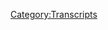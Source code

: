 {{Transcript
    | title         = [[669: Chatting With Amanda Moore]]
    | caption       = [https://knowledgefight.libsyn.com/669-chatting-with-amanda-moore Listen to this episode on Libsyn]
    | episodeNumber = [[669: Chatting With Amanda Moore|669]]
    | length        = 01:23:18
}}

{{MessageBox
    | header     = Warning: Bot Generated Content
    | text       = This transcript was automatically generated by transcription software and likely contains many mistakes and misattributions. Please check the audio for definitive quotes, attribution, and context.
    | image      = N3yvass4myg91.webp
    | imagewidth = 50px
    | id         = warning
}}

{{TranscriptBlock
    | name      = Unknown Speaker
    | timestamp = 00:00:00.000
    | text      = N-N-N-N-N-N-N-Knowledge Fight
}}

{{TranscriptBlock
    | name      = Unknown Speaker
    | timestamp = 00:00:12.960
    | text      = Damn, Ed, Jordan, I am SWEATING
}}

{{TranscriptBlock
    | name      = Unknown Speaker
    | timestamp = 00:00:18.039
    | text      = knowledgefight.com, it's time to pray
}}

{{TranscriptBlock
    | name      = Unknown Speaker
    | timestamp = 00:00:21.320
    | text      = I have great respect for knowledgefight
}}

{{TranscriptBlock
    | name      = Unknown Speaker
    | timestamp = 00:00:23.920
    | text      = knowledgefight
}}

{{TranscriptBlock
    | name      = Unknown Speaker
    | timestamp = 00:00:25.199
    | text      = I'm sick of them posing as if they're the good guys
}}

{{TranscriptBlock
    | name      = Unknown Speaker
    | timestamp = 00:00:27.440
    | text      = Shang, we are the bad guys, knowledge fight
}}

{{TranscriptBlock
    | name      = Unknown Speaker
    | timestamp = 00:00:30.000
    | text      = Dan and Jordan, knowledge fight
}}

{{TranscriptBlock
    | name      = Unknown Speaker
    | timestamp = 00:00:32.240
    | text      = Riddle her, riddle her, riddle her
}}

{{TranscriptBlock
    | name      = Unknown Speaker
    | timestamp = 00:00:35.039
    | text      = Need, I need money
}}

{{TranscriptBlock
    | name      = Unknown Speaker
    | timestamp = 00:00:36.479
    | text      = Riddle her, riddle her, riddle her
}}

{{TranscriptBlock
    | name      = Unknown Speaker
    | timestamp = 00:00:39.359
    | text      = Andy and Kansas, Andy and, Andy and
}}

{{TranscriptBlock
    | name      = Unknown Speaker
    | timestamp = 00:00:42.240
    | text      = Stop it, Andy and, Andy and, Andy and, Andy and, Andy and
}}

{{TranscriptBlock
    | name      = Unknown Speaker
    | timestamp = 00:00:46.240
    | text      = It's time to pray
}}

{{TranscriptBlock
    | name      = Unknown Speaker
    | timestamp = 00:00:47.119
    | text      = Andy and Kansas, you're on the air, thanks for holding us
}}

{{TranscriptBlock
    | name      = Unknown Speaker
    | timestamp = 00:00:49.359
    | text      = Hello Alex, I'm a first time caller, I'm a huge fan
}}

{{TranscriptBlock
    | name      = Unknown Speaker
    | timestamp = 00:00:51.759
    | text      = I love your work
}}

{{TranscriptBlock
    | name      = Unknown Speaker
    | timestamp = 00:00:52.960
    | text      = knowledgefight
}}

{{TranscriptBlock
    | name      = Unknown Speaker
    | timestamp = 00:00:54.640
    | text      = knowledgefight.com
}}

{{TranscriptBlock
    | name      = Unknown Speaker
    | timestamp = 00:00:58.399
    | text      = I love you
}}

{{TranscriptBlock
    | name      = Unknown Speaker
    | timestamp = 00:00:59.119
    | text      = Hey everybody, welcome back to Knowledge Fight, I'm Dan
}}

{{TranscriptBlock
    | name      = Unknown Speaker
    | timestamp = 00:01:02.079
    | text      = Jordan not here today, Jordan on vacation
}}

{{TranscriptBlock
    | name      = Unknown Speaker
    | timestamp = 00:01:05.840
    | text      = Dan here, Celine, somewhere over there, mewing
}}

{{TranscriptBlock
    | name      = Unknown Speaker
    | timestamp = 00:01:10.000
    | text      = Hello, I am one guy who likes to sit around
}}

{{TranscriptBlock
    | name      = Unknown Speaker
    | timestamp = 00:01:13.920
    | text      = and worship at the altar scene and talk a little bit about
}}

{{TranscriptBlock
    | name      = Unknown Speaker
    | timestamp = 00:01:17.040
    | text      = Alex Jones and if Jordan were here I would imagine that
}}

{{TranscriptBlock
    | name      = Unknown Speaker
    | timestamp = 00:01:20.640
    | text      = right about now I'd be getting just incredibly surprised by him
}}

{{TranscriptBlock
    | name      = Unknown Speaker
    | timestamp = 00:01:24.480
    | text      = asking me if I had a bright spot and if he were here I would tell
}}

{{TranscriptBlock
    | name      = Unknown Speaker
    | timestamp = 00:01:28.959
    | text      = him that my bright spot today is actually it's something that
}}

{{TranscriptBlock
    | name      = Unknown Speaker
    | timestamp = 00:01:31.680
    | text      = maybe a little delayed being a bright spot but there's a new season of
}}

{{TranscriptBlock
    | name      = Unknown Speaker
    | timestamp = 00:01:35.519
    | text      = Survivor upon us it started a couple weeks back me and my
}}

{{TranscriptBlock
    | name      = Unknown Speaker
    | timestamp = 00:01:39.680
    | text      = friend Angela Lampsbury have been been watching the season a lot of
}}

{{TranscriptBlock
    | name      = Unknown Speaker
    | timestamp = 00:01:43.920
    | text      = there's a there's a lot of problems with with Survivor
}}

{{TranscriptBlock
    | name      = Unknown Speaker
    | timestamp = 00:01:47.120
    | text      = still I think I think they have added too many bells and whistles I think
}}

{{TranscriptBlock
    | name      = Unknown Speaker
    | timestamp = 00:01:52.719
    | text      = I've made this point in the past too many convoluted rules about
}}

{{TranscriptBlock
    | name      = Unknown Speaker
    | timestamp = 00:01:59.200
    | text      = idols that only have power at a certain point oh
}}

{{TranscriptBlock
    | name      = Unknown Speaker
    | timestamp = 00:02:02.959
    | text      = god the the it's it's a mess if you if you don't know what I'm
}}

{{TranscriptBlock
    | name      = Unknown Speaker
    | timestamp = 00:02:07.519
    | text      = talking about if you don't understand these Byzantine rules that Survivor has
}}

{{TranscriptBlock
    | name      = Unknown Speaker
    | timestamp = 00:02:11.280
    | text      = added good for you I'm rambling a little bit that's what
}}

{{TranscriptBlock
    | name      = Unknown Speaker
    | timestamp = 00:02:14.879
    | text      = happens when I'm sitting here alone I suppose so I wanted to
}}

{{TranscriptBlock
    | name      = Unknown Speaker
    | timestamp = 00:02:19.919
    | text      = put out a little special sneaky snake episode today
}}

{{TranscriptBlock
    | name      = Unknown Speaker
    | timestamp = 00:02:23.280
    | text      = and in Jordan's absence we thought take the opportunity to have a chat with
}}

{{TranscriptBlock
    | name      = Unknown Speaker
    | timestamp = 00:02:27.840
    | text      = somebody who folks have requested that we we have a
}}

{{TranscriptBlock
    | name      = Unknown Speaker
    | timestamp = 00:02:31.520
    | text      = chat with and someone who I think is a very interesting person and so I
}}

{{TranscriptBlock
    | name      = Unknown Speaker
    | timestamp = 00:02:37.599
    | text      = sat down and had a little chat with Amanda Moore and
}}

{{TranscriptBlock
    | name      = Unknown Speaker
    | timestamp = 00:02:41.120
    | text      = we will be getting into that in just a moment but before we do
}}

{{TranscriptBlock
    | name      = Unknown Speaker
    | timestamp = 00:02:44.479
    | text      = I would like to take a little moment to say hello to some new wonks
}}

{{TranscriptBlock
    | name      = Unknown Speaker
    | timestamp = 00:02:48.400
    | text      = so first wonky Kong thank you so much you are now policy wonk
}}

{{TranscriptBlock
    | name      = Unknown Speaker
    | timestamp = 00:02:51.680
    | text      = I'm a policy wonk next Barleywine versus the westboro baptist church thank you
}}

{{TranscriptBlock
    | name      = Unknown Speaker
    | timestamp = 00:02:55.680
    | text      = so much you are now policy wonk I'm a policy wonk thank you so much next
}}

{{TranscriptBlock
    | name      = Unknown Speaker
    | timestamp = 00:02:59.520
    | text      = on Infowars with his pile of documents all day long in the Shays lounge on
}}

{{TranscriptBlock
    | name      = Unknown Speaker
    | timestamp = 00:03:03.680
    | text      = the Shays lounge thank you so much you are now policy wonk
}}

{{TranscriptBlock
    | name      = Unknown Speaker
    | timestamp = 00:03:06.319
    | text      = I'm a policy wonk next Zachary motherfucking
}}

{{TranscriptBlock
    | name      = Unknown Speaker
    | timestamp = 00:03:09.599
    | text      = Sorrow thank you so much you are now policy wonk I'm a policy wonk
}}

{{TranscriptBlock
    | name      = Unknown Speaker
    | timestamp = 00:03:13.439
    | text      = and Kit Daniels crying because he can't have any gummy worms thank you so much
}}

{{TranscriptBlock
    | name      = Unknown Speaker
    | timestamp = 00:03:16.960
    | text      = You are now policy wonk. I'm a policy wonk and guess what Jordan who's not here?
}}

{{TranscriptBlock
    | name      = Unknown Speaker
    | timestamp = 00:03:20.879
    | text      = We have a technocrat at the mix
}}

{{TranscriptBlock
    | name      = Unknown Speaker
    | timestamp = 00:03:22.960
    | text      = So thank you so much to the technocrat who is a techno cat in a techno hat. You're now a technocrat
}}

{{TranscriptBlock
    | name      = Unknown Speaker
    | timestamp = 00:03:29.240
    | text      = I'm a policy wonk. I have risen above my enemies. I might quit tomorrow. Actually. I'm just gonna take a little break you know a
}}

{{TranscriptBlock
    | name      = Unknown Speaker
    | timestamp = 00:03:38.639
    | text      = little breaky for me and
}}

{{TranscriptBlock
    | name      = Unknown Speaker
    | timestamp = 00:03:41.599
    | text      = then we're going to come back and
}}

{{TranscriptBlock
    | name      = Unknown Speaker
    | timestamp = 00:03:44.360
    | text      = And I'm gonna start the show over
}}

{{TranscriptBlock
    | name      = Unknown Speaker
    | timestamp = 00:03:51.240
    | text      = Fuck you
}}

{{TranscriptBlock
    | name      = Unknown Speaker
    | timestamp = 00:03:52.560
    | text      = Fuck you. I got plenty of words for you
}}

{{TranscriptBlock
    | name      = Unknown Speaker
    | timestamp = 00:03:55.159
    | text      = But at the end of the day fuck you and your New World Order and fuck the horse
}}

{{TranscriptBlock
    | name      = Unknown Speaker
    | timestamp = 00:03:59.400
    | text      = She rode in on and all your shit. Maybe today should be my last broadcast. Maybe I'll just be gone a month. Maybe five years
}}

{{TranscriptBlock
    | name      = Unknown Speaker
    | timestamp = 00:04:07.400
    | text      = Maybe I'll walk out of here tomorrow, and you never see me again
}}

{{TranscriptBlock
    | name      = Unknown Speaker
    | timestamp = 00:04:11.400
    | text      = That's really what I want to do. I
}}

{{TranscriptBlock
    | name      = Unknown Speaker
    | timestamp = 00:04:13.400
    | text      = Never want to come back here again
}}

{{TranscriptBlock
    | name      = Unknown Speaker
    | timestamp = 00:04:15.319
    | text      = I apologize to the crew and the listeners yesterday that I was legitimately having breakdowns on air
}}

{{TranscriptBlock
    | name      = Unknown Speaker
    | timestamp = 00:04:22.560
    | text      = I'll be better tomorrow. We will find out if he's ever better, but for now
}}

{{TranscriptBlock
    | name      = Unknown Speaker
    | timestamp = 00:04:28.800
    | text      = On that note let us jump to this interview that me and Amanda did and
}}

{{TranscriptBlock
    | name      = Unknown Speaker
    | timestamp = 00:04:36.439
    | text      = We will catch you on on Friday for another episode. We will see you then
}}

{{TranscriptBlock
    | name      = Unknown Speaker
    | timestamp = 00:04:41.279
    | text      = Hello folks
}}

{{TranscriptBlock
    | name      = Unknown Speaker
    | timestamp = 00:04:43.720
    | text      = How do you do joining me today in in Jordan's absence?
}}

{{TranscriptBlock
    | name      = Unknown Speaker
    | timestamp = 00:04:47.759
    | text      = I I thought there was somebody who I wanted to have a conversation with somebody who I found very interesting and thought
}}

{{TranscriptBlock
    | name      = Unknown Speaker
    | timestamp = 00:04:54.439
    | text      = Might be relevant to a lot of the topics that we cover on the show
}}

{{TranscriptBlock
    | name      = Unknown Speaker
    | timestamp = 00:04:58.600
    | text      = So I'm thrilled to be joined today by Amanda Moore. How are you?
}}

{{TranscriptBlock
    | name      = Unknown Speaker
    | timestamp = 00:05:04.120
    | text      = Good I'm so happy to be here on my favorite podcast
}}

{{TranscriptBlock
    | name      = Unknown Speaker
    | timestamp = 00:05:07.360
    | text      = I'm thrilled that you enjoy the show
}}

{{TranscriptBlock
    | name      = Unknown Speaker
    | timestamp = 00:05:12.199
    | text      = I feel like for most people it's probably not a healthy thing, but given your particular
}}

{{TranscriptBlock
    | name      = Unknown Speaker
    | timestamp = 00:05:18.879
    | text      = Path and trajectory, maybe it's it's appropriate for you to enjoy the show
}}

{{TranscriptBlock
    | name      = Unknown Speaker
    | timestamp = 00:05:26.839
    | text      = Yeah, yeah, I
}}

{{TranscriptBlock
    | name      = Unknown Speaker
    | timestamp = 00:05:29.000
    | text      = Made my message to you previously when I was undercover so you know
}}

{{TranscriptBlock
    | name      = Unknown Speaker
    | timestamp = 00:05:32.720
    | text      = Mm-hmm for those who do not know
}}

{{TranscriptBlock
    | name      = Unknown Speaker
    | timestamp = 00:05:37.319
    | text      = Who you are and what you your your experience? Do you want to give like a little bit of a brief version of it?
}}

{{TranscriptBlock
    | name      = Unknown Speaker
    | timestamp = 00:05:43.720
    | text      = I don't want to tell it lest I lest I screw up some sort of details
}}

{{TranscriptBlock
    | name      = Unknown Speaker
    | timestamp = 00:05:49.600
    | text      = So I
}}

{{TranscriptBlock
    | name      = Unknown Speaker
    | timestamp = 00:05:51.439
    | text      = Kind of accidentally on purpose when undercover in the car right during coven
}}

{{TranscriptBlock
    | name      = Unknown Speaker
    | timestamp = 00:05:56.839
    | text      = Uh, so I went to steel rallies January 6 CPAC
}}

{{TranscriptBlock
    | name      = Unknown Speaker
    | timestamp = 00:06:03.800
    | text      = Matt gates
}}

{{TranscriptBlock
    | name      = Unknown Speaker
    | timestamp = 00:06:05.720
    | text      = Undersers, which is so embarrassing
}}

{{TranscriptBlock
    | name      = Unknown Speaker
    | timestamp = 00:06:08.279
    | text      = You know, you name it. I did it
}}

{{TranscriptBlock
    | name      = Unknown Speaker
    | timestamp = 00:06:11.279
    | text      = So and so now here we are
}}

{{TranscriptBlock
    | name      = Unknown Speaker
    | timestamp = 00:06:14.860
    | text      = So what what were the like actual dates that like you were like beginning and end of your time?
}}

{{TranscriptBlock
    | name      = Unknown Speaker
    | timestamp = 00:06:22.759
    | text      = Doing this undercover
}}

{{TranscriptBlock
    | name      = Unknown Speaker
    | timestamp = 00:06:24.759
    | text      = activity
}}

{{TranscriptBlock
    | name      = Unknown Speaker
    | timestamp = 00:06:27.560
    | text      = My first event I went to you was the November
}}

{{TranscriptBlock
    | name      = Unknown Speaker
    | timestamp = 00:06:31.120
    | text      = 2020 still rally in Washington DC right after Trump lost the election
}}

{{TranscriptBlock
    | name      = Unknown Speaker
    | timestamp = 00:06:38.160
    | text      = That was that was the end of Owen Schroyer's Caravan up the East Coast
}}

{{TranscriptBlock
    | name      = Unknown Speaker
    | timestamp = 00:06:44.399
    | text      = Yeah, yeah
}}

{{TranscriptBlock
    | name      = Unknown Speaker
    | timestamp = 00:06:46.399
    | text      = Wow to be there for the end of the Infowars Caravan what what a treat I
}}

{{TranscriptBlock
    | name      = Unknown Speaker
    | timestamp = 00:06:54.879
    | text      = Have to start describing it. My my time started when Owen Schroyer's Caravan ended in my city
}}

{{TranscriptBlock
    | name      = Unknown Speaker
    | timestamp = 00:07:02.319
    | text      = And then I got stops unfortunate in September 2021, okay, okay
}}

{{TranscriptBlock
    | name      = Unknown Speaker
    | timestamp = 00:07:07.779
    | text      = So yeah, that's that's a pretty good stretch that covers a lot of like the really
}}

{{TranscriptBlock
    | name      = Unknown Speaker
    | timestamp = 00:07:12.600
    | text      = sort of more
}}

{{TranscriptBlock
    | name      = Unknown Speaker
    | timestamp = 00:07:14.120
    | text      = turbulent times around that run that stretch
}}

{{TranscriptBlock
    | name      = Unknown Speaker
    | timestamp = 00:07:19.439
    | text      = You said that accidentally and on purpose yeah when we went undercover
}}

{{TranscriptBlock
    | name      = Unknown Speaker
    | timestamp = 00:07:25.560
    | text      = What what do you think was more do you think was more of an accident or more on purpose?
}}

{{TranscriptBlock
    | name      = Unknown Speaker
    | timestamp = 00:07:31.199
    | text      = You know, I think
}}

{{TranscriptBlock
    | name      = Unknown Speaker
    | timestamp = 00:07:33.720
    | text      = My plan was just to go like I went to the stuff is still rallies and I was just like there
}}

{{TranscriptBlock
    | name      = Unknown Speaker
    | timestamp = 00:07:37.959
    | text      = I'm like I was taking pictures and like tweeting about it and for that second stuff to still rally in December of 2020
}}

{{TranscriptBlock
    | name      = Unknown Speaker
    | timestamp = 00:07:45.720
    | text      = Asked me to put some audio since I live here and they knew I was gonna go anyway
}}

{{TranscriptBlock
    | name      = Unknown Speaker
    | timestamp = 00:07:50.800
    | text      = and so then I
}}

{{TranscriptBlock
    | name      = Unknown Speaker
    | timestamp = 00:07:52.839
    | text      = Will go to the fair wine and I'll just see if I can sell the other another podcast with I can write whatever and then
}}

{{TranscriptBlock
    | name      = Unknown Speaker
    | timestamp = 00:08:00.519
    | text      = We started me capital. So I was like
}}

{{TranscriptBlock
    | name      = Unknown Speaker
    | timestamp = 00:08:02.800
    | text      = So
}}

{{TranscriptBlock
    | name      = Unknown Speaker
    | timestamp = 00:08:06.160
    | text      = It kind of just kept escalating so I don't ever mentally kind of go to things and like
}}

{{TranscriptBlock
    | name      = Unknown Speaker
    | timestamp = 00:08:10.920
    | text      = in and out and not have a personality but
}}

{{TranscriptBlock
    | name      = Unknown Speaker
    | timestamp = 00:08:14.079
    | text      = when I was at CPAC, which is a
}}

{{TranscriptBlock
    | name      = Unknown Speaker
    | timestamp = 00:08:16.920
    | text      = mainstream Republican event a
}}

{{TranscriptBlock
    | name      = Unknown Speaker
    | timestamp = 00:08:20.399
    | text      = Nazi recruited me to help his grassroots organization get more Congress members so
}}

{{TranscriptBlock
    | name      = Unknown Speaker
    | timestamp = 00:08:26.800
    | text      = became a
}}

{{TranscriptBlock
    | name      = Unknown Speaker
    | timestamp = 00:08:28.800
    | text      = Undercover person so yeah, it seems like it was
}}

{{TranscriptBlock
    | name      = Unknown Speaker
    | timestamp = 00:08:33.240
    | text      = You know being around and then people coming up to you and and sort of being like hey you you wanna
}}

{{TranscriptBlock
    | name      = Unknown Speaker
    | timestamp = 00:08:40.480
    | text      = You want to dip in a little further?
}}

{{TranscriptBlock
    | name      = Unknown Speaker
    | timestamp = 00:08:42.600
    | text      = I guess that's that probably makes I mean that's probably a path a lot of people go down who are more willing and less
}}

{{TranscriptBlock
    | name      = Unknown Speaker
    | timestamp = 00:08:51.840
    | text      = Having a mind for
}}

{{TranscriptBlock
    | name      = Unknown Speaker
    | timestamp = 00:08:54.799
    | text      = Undercover operation
}}

{{TranscriptBlock
    | name      = Unknown Speaker
    | timestamp = 00:08:56.799
    | text      = Yeah, yeah people would ask me, you know, oh, well, how did you been in public politics before?
}}

{{TranscriptBlock
    | name      = Unknown Speaker
    | timestamp = 00:09:01.840
    | text      = And I would say no and I would just like well, you know from Maryland and everybody I grew up with is very, you know
}}

{{TranscriptBlock
    | name      = Unknown Speaker
    | timestamp = 00:09:07.039
    | text      = Liberal and so, you know, they know I'm conservative
}}

{{TranscriptBlock
    | name      = Unknown Speaker
    | timestamp = 00:09:09.840
    | text      = They assume I didn't vote for Trump and I've never corrected them but now COVID
}}

{{TranscriptBlock
    | name      = Unknown Speaker
    | timestamp = 00:09:15.200
    | text      = Thank you. Stay in or you leave your house and so everybody knows and so I've like lost my friends and my support group
}}

{{TranscriptBlock
    | name      = Unknown Speaker
    | timestamp = 00:09:20.960
    | text      = I'm trying to find a new set of people and everybody would be like, oh, yeah, totally normal happens all the time
}}

{{TranscriptBlock
    | name      = Unknown Speaker
    | timestamp = 00:09:24.960
    | text      = Yes
}}

{{TranscriptBlock
    | name      = Unknown Speaker
    | timestamp = 00:09:26.960
    | text      = Interesting. Did you feel like you were intentionally creating that as a way to make yourself look more vulnerable?
}}

{{TranscriptBlock
    | name      = Unknown Speaker
    | timestamp = 00:09:35.200
    | text      = Like that those sort of descriptions of yourself like that would be the sort of person that they would want to recruit in
}}

{{TranscriptBlock
    | name      = Unknown Speaker
    | timestamp = 00:09:43.519
    | text      = It's interesting. I never I've ever thought about it. I was just like, oh shit
}}

{{TranscriptBlock
    | name      = Unknown Speaker
    | timestamp = 00:09:47.000
    | text      = I need a reason why I wouldn't even put my name. I don't come up as a member of the Young Republicans Club
}}

{{TranscriptBlock
    | name      = Unknown Speaker
    | timestamp = 00:09:51.519
    | text      = But that's yeah
}}

{{TranscriptBlock
    | name      = Unknown Speaker
    | timestamp = 00:09:53.519
    | text      = That's actually a really good point
}}

{{TranscriptBlock
    | name      = Unknown Speaker
    | timestamp = 00:09:54.960
    | text      = It seems like that is the a lot of the sort of people you hear who fall down these these rabbit holes or people who
}}

{{TranscriptBlock
    | name      = Unknown Speaker
    | timestamp = 00:10:02.799
    | text      = you know don't have those support structures people who maybe have
}}

{{TranscriptBlock
    | name      = Unknown Speaker
    | timestamp = 00:10:07.720
    | text      = gotten some
}}

{{TranscriptBlock
    | name      = Unknown Speaker
    | timestamp = 00:10:09.440
    | text      = Weird politics and the people around them are tolerant of it or or just have had enough of it
}}

{{TranscriptBlock
    | name      = Unknown Speaker
    | timestamp = 00:10:15.440
    | text      = And then they find the people who will accept them, you know, yeah
}}

{{TranscriptBlock
    | name      = Unknown Speaker
    | timestamp = 00:10:19.600
    | text      = Yeah, it was definitely common and I mean it like it's a crass way to say it but like it is true like during COVID
}}

{{TranscriptBlock
    | name      = Unknown Speaker
    | timestamp = 00:10:25.279
    | text      = like
}}

{{TranscriptBlock
    | name      = Unknown Speaker
    | timestamp = 00:10:26.279
    | text      = especially here and I know the rest of the country was different because I traveled all around the country for COVID but like here like
}}

{{TranscriptBlock
    | name      = Unknown Speaker
    | timestamp = 00:10:32.120
    | text      = You know people like DC had one of the highest mass compliance rates in the country
}}

{{TranscriptBlock
    | name      = Unknown Speaker
    | timestamp = 00:10:36.000
    | text      = So people were a mass outside like well into the summer of 2020
}}

{{TranscriptBlock
    | name      = Unknown Speaker
    | timestamp = 00:10:39.799
    | text      = I mean it was it was all very much like if somebody didn't do the rules they're gonna do was socially acceptable
}}

{{TranscriptBlock
    | name      = Unknown Speaker
    | timestamp = 00:10:46.440
    | text      = I mean you definitely were like
}}

{{TranscriptBlock
    | name      = Unknown Speaker
    | timestamp = 00:10:48.440
    | text      = You know
}}

{{TranscriptBlock
    | name      = Unknown Speaker
    | timestamp = 00:10:49.639
    | text      = Mm-hmm unless you were in Congress and then you get away with it
}}

{{TranscriptBlock
    | name      = Unknown Speaker
    | timestamp = 00:10:55.200
    | text      = That's true
}}

{{TranscriptBlock
    | name      = Unknown Speaker
    | timestamp = 00:10:58.000
    | text      = So you you went undercover and did you I guess
}}

{{TranscriptBlock
    | name      = Unknown Speaker
    | timestamp = 00:11:02.639
    | text      = Something that I'm kind of interested in is like early on when you started to notice that you know
}}

{{TranscriptBlock
    | name      = Unknown Speaker
    | timestamp = 00:11:08.960
    | text      = Like you're you're getting in enmeshed in some of these circles
}}

{{TranscriptBlock
    | name      = Unknown Speaker
    | timestamp = 00:11:12.639
    | text      = What what sort of gold did you have with the undercover thing? Like did it was there a like
}}

{{TranscriptBlock
    | name      = Unknown Speaker
    | timestamp = 00:11:20.519
    | text      = I'm gonna find criminal activity or
}}

{{TranscriptBlock
    | name      = Unknown Speaker
    | timestamp = 00:11:24.320
    | text      = Information or what was where was your mind at?
}}

{{TranscriptBlock
    | name      = Unknown Speaker
    | timestamp = 00:11:28.279
    | text      = I was freaking out. I mean at first like I said, you know, like once the guy like talked to me at some talk
}}

{{TranscriptBlock
    | name      = Unknown Speaker
    | timestamp = 00:11:34.399
    | text      = I was like, hey, we have this group. I was still like whatever. Um, you know, I wasn't I then I googled him
}}

{{TranscriptBlock
    | name      = Unknown Speaker
    | timestamp = 00:11:41.279
    | text      = And I realized I was like okay. His group is like actually working Congress
}}

{{TranscriptBlock
    | name      = Unknown Speaker
    | timestamp = 00:11:45.519
    | text      = They are actually helping write stuff with Congress
}}

{{TranscriptBlock
    | name      = Unknown Speaker
    | timestamp = 00:11:49.080
    | text      = And when I messaged him, I was like, yeah, I'm very interested in helping you
}}

{{TranscriptBlock
    | name      = Unknown Speaker
    | timestamp = 00:11:52.080
    | text      = He's like, well, I have this contract at the Hungarian embassy. So you guys can you know, and so I was like, oh my god
}}

{{TranscriptBlock
    | name      = Unknown Speaker
    | timestamp = 00:11:58.799
    | text      = I'm I still like in this edition like
}}

{{TranscriptBlock
    | name      = Unknown Speaker
    | timestamp = 00:12:02.480
    | text      = So I I mean it became like yeah, I was like this is you know
}}

{{TranscriptBlock
    | name      = Unknown Speaker
    | timestamp = 00:12:06.759
    | text      = It's something you should write about us to call probably like write some long-form article or something and then it started to be like, okay
}}

{{TranscriptBlock
    | name      = Unknown Speaker
    | timestamp = 00:12:12.399
    | text      = Well, obviously like I think there might be criminal churches here. This is definitely something that
}}

{{TranscriptBlock
    | name      = Unknown Speaker
    | timestamp = 00:12:17.559
    | text      = Voters should know about really like congressperson that's running
}}

{{TranscriptBlock
    | name      = Unknown Speaker
    | timestamp = 00:12:22.000
    | text      = Obviously, this is much more than the long-form piece now that I have to rate
}}

{{TranscriptBlock
    | name      = Unknown Speaker
    | timestamp = 00:12:26.000
    | text      = and so it's just kind of like all over the place, but I didn't really
}}

{{TranscriptBlock
    | name      = Unknown Speaker
    | timestamp = 00:12:30.159
    | text      = Still didn't really have a plan other than get as much information as possible and then sort it out later
}}

{{TranscriptBlock
    | name      = Unknown Speaker
    | timestamp = 00:12:34.639
    | text      = Mm-hmm. Did did a plan of like what you were doing develop over time?
}}

{{TranscriptBlock
    | name      = Unknown Speaker
    | timestamp = 00:12:39.679
    | text      = Was there there was there like a point where you realized like, all right
}}

{{TranscriptBlock
    | name      = Unknown Speaker
    | timestamp = 00:12:43.279
    | text      = This is this is why I'm here or why I'm doing this
}}

{{TranscriptBlock
    | name      = Unknown Speaker
    | timestamp = 00:12:46.679
    | text      = Well, I mean the plan, my plan was to like
}}

{{TranscriptBlock
    | name      = Unknown Speaker
    | timestamp = 00:12:50.960
    | text      = Really gives much information about this particular group as possible
}}

{{TranscriptBlock
    | name      = Unknown Speaker
    | timestamp = 00:12:53.440
    | text      = And I was I mean a bunch so many so many people that I was on a ton of journalists knew what I was doing
}}

{{TranscriptBlock
    | name      = Unknown Speaker
    | timestamp = 00:12:58.840
    | text      = A lot of people knew some on the record and some off the records
}}

{{TranscriptBlock
    | name      = Unknown Speaker
    | timestamp = 00:13:01.840
    | text      = The information that I was getting um, and it was just it was hard to say because it's like
}}

{{TranscriptBlock
    | name      = Unknown Speaker
    | timestamp = 00:13:07.879
    | text      = You can see obviously if if A and B is happening then like, you know C is happening, too
}}

{{TranscriptBlock
    | name      = Unknown Speaker
    | timestamp = 00:13:13.799
    | text      = We have to be able to improve it
}}

{{TranscriptBlock
    | name      = Unknown Speaker
    | timestamp = 00:13:15.559
    | text      = It's a lot of it was just like can you pull out more information from these people?
}}

{{TranscriptBlock
    | name      = Unknown Speaker
    | timestamp = 00:13:20.320
    | text      = And then I was also like going to like QAnon stuff, which wasn't really related to fascism
}}

{{TranscriptBlock
    | name      = Unknown Speaker
    | timestamp = 00:13:25.559
    | text      = That was just for fun
}}

{{TranscriptBlock
    | name      = Unknown Speaker
    | timestamp = 00:13:27.559
    | text      = And a lot of that was like, they don't have media, they don't allow media
}}

{{TranscriptBlock
    | name      = Unknown Speaker
    | timestamp = 00:13:32.559
    | text      = And they don't they don't if they live stream something gets taken down
}}

{{TranscriptBlock
    | name      = Unknown Speaker
    | timestamp = 00:13:36.559
    | text      = So that's like lost the lost QAnon Chronicles of 2021
}}

{{TranscriptBlock
    | name      = Unknown Speaker
    | timestamp = 00:13:41.559
    | text      = That I was recording. So that was a little different
}}

{{TranscriptBlock
    | name      = Unknown Speaker
    | timestamp = 00:13:44.559
    | text      = So you have like an archive of of like the the the what would it be the apocrypha of
}}

{{TranscriptBlock
    | name      = Unknown Speaker
    | timestamp = 00:13:52.559
    | text      = That's gonna be valuable one day that's gonna be that's gonna be in a college archive
}}

{{TranscriptBlock
    | name      = Unknown Speaker
    | timestamp = 00:13:58.559
    | text      = Um, so yeah
}}

{{TranscriptBlock
    | name      = Unknown Speaker
    | timestamp = 00:14:00.559
    | text      = A whole year of experiences that you've had that's obviously going to be more than like a single piece
}}

{{TranscriptBlock
    | name      = Unknown Speaker
    | timestamp = 00:14:09.559
    | text      = As you're describing it, you know, you're going to be sort of more mainstream conservative
}}

{{TranscriptBlock
    | name      = Unknown Speaker
    | timestamp = 00:14:16.559
    | text      = Areas, you know, whether it be the CPEC or I guess you could call stop the steal stuff like fairly mainstream now
}}

{{TranscriptBlock
    | name      = Unknown Speaker
    | timestamp = 00:14:25.559
    | text      = And then the QAnon stuff
}}

{{TranscriptBlock
    | name      = Unknown Speaker
    | timestamp = 00:14:27.559
    | text      = And so there's there's sort of multiple threads and they kind of how much overlap did you experience between that that kind of those worlds
}}

{{TranscriptBlock
    | name      = Unknown Speaker
    | timestamp = 00:14:37.559
    | text      = So here's like a couple of examples
}}

{{TranscriptBlock
    | name      = Unknown Speaker
    | timestamp = 00:14:40.559
    | text      = I'm 33 years old and everybody I was hanging out with in the fascist world was like probably my age a little older a little younger like roughly in my age group
}}

{{TranscriptBlock
    | name      = Unknown Speaker
    | timestamp = 00:14:53.559
    | text      = QAnon stuff was way more like boomers
}}

{{TranscriptBlock
    | name      = Unknown Speaker
    | timestamp = 00:14:58.559
    | text      = And so there wouldn't be like that kind of overlap
}}

{{TranscriptBlock
    | name      = Unknown Speaker
    | timestamp = 00:15:02.559
    | text      = The overlap that I would see would be like Turning Point USA which is meant for mainstream young Republicans
}}

{{TranscriptBlock
    | name      = Unknown Speaker
    | timestamp = 00:15:11.559
    | text      = Like the fascists that I was hanging out with would go there and recruit people like obviously they got me at CPEC
}}

{{TranscriptBlock
    | name      = Unknown Speaker
    | timestamp = 00:15:17.559
    | text      = They would be happy to use the QAnon people for sure which they talked about extensively
}}

{{TranscriptBlock
    | name      = Unknown Speaker
    | timestamp = 00:15:24.559
    | text      = I think a lot of it's like the age difference where if I have the stuff I was going to live free
}}

{{TranscriptBlock
    | name      = Unknown Speaker
    | timestamp = 00:15:31.559
    | text      = So if I was going to like maybe free QAnon stuff or like if I was more on the west coast where there's like all those rallies in LA
}}

{{TranscriptBlock
    | name      = Unknown Speaker
    | timestamp = 00:15:39.559
    | text      = Where they do skew much younger I probably would have seen more crossover but just the way it worked out
}}

{{TranscriptBlock
    | name      = Unknown Speaker
    | timestamp = 00:15:45.559
    | text      = Well on January 6 I actually I messaged a friend of the show Mike Rothschild and I was like this is the first time I've seen a guy in a three percenter shirt
}}

{{TranscriptBlock
    | name      = Unknown Speaker
    | timestamp = 00:15:56.559
    | text      = Talked to a guy in a QAnon shirt, they're like grilling hot dogs before we stormed the capitol you know
}}

{{TranscriptBlock
    | name      = Unknown Speaker
    | timestamp = 00:16:01.559
    | text      = And so that was a lot and then like three percenters were handing out water bottles at a QAnon oven I went to
}}

{{TranscriptBlock
    | name      = Unknown Speaker
    | timestamp = 00:16:08.559
    | text      = They were like providing like security and like services for us
}}

{{TranscriptBlock
    | name      = Unknown Speaker
    | timestamp = 00:16:13.559
    | text      = Oh wow, so do you have a feeling or a sense then that like what you experienced was like after that there was more melding?
}}

{{TranscriptBlock
    | name      = Unknown Speaker
    | timestamp = 00:16:23.559
    | text      = Yeah, I've never seen it until January 6th so I'm like this is not my first like I've never been undercover but because of the way I walk
}}

{{TranscriptBlock
    | name      = Unknown Speaker
    | timestamp = 00:16:32.559
    | text      = It's pretty easy for me just to walk into the wrong side of the protest so like Laura Loomer had a big rally in DC a few years ago
}}

{{TranscriptBlock
    | name      = Unknown Speaker
    | timestamp = 00:16:39.559
    | text      = And I literally walked out of my office on the wrong side of the building and ended up at it and I was like oh guess I'm recording this now
}}

{{TranscriptBlock
    | name      = Unknown Speaker
    | timestamp = 00:16:45.559
    | text      = And like you know there wasn't that like I mean there's just I've never seen anything like that mentioned to people because people make fun of the QAnon people you know
}}

{{TranscriptBlock
    | name      = Unknown Speaker
    | timestamp = 00:16:54.559
    | text      = Even the people in those like those right-wing circles are making fun of that yeah
}}

{{TranscriptBlock
    | name      = Unknown Speaker
    | timestamp = 00:17:01.559
    | text      = That kind of bums me out but pretty expected I would think
}}

{{TranscriptBlock
    | name      = Unknown Speaker
    | timestamp = 00:17:06.559
    | text      = So you experienced I guess then what you're describing as like you kind of being an intentional like people who are maybe more extreme
}}

{{TranscriptBlock
    | name      = Unknown Speaker
    | timestamp = 00:17:18.559
    | text      = Going to places like Turning Point, like CPEC in order to maybe find people who would be receptive to their more extreme message
}}

{{TranscriptBlock
    | name      = Unknown Speaker
    | timestamp = 00:17:26.559
    | text      = This is an intentional strategy that you see people using I take it
}}

{{TranscriptBlock
    | name      = Unknown Speaker
    | timestamp = 00:17:33.559
    | text      = Well I didn't just see people using it I actively discussed doing this
}}

{{TranscriptBlock
    | name      = Unknown Speaker
    | timestamp = 00:17:38.559
    | text      = Like I have audio with literal Nazis talking about how yeah we're gonna just start going to you know young republican stuff
}}

{{TranscriptBlock
    | name      = Unknown Speaker
    | timestamp = 00:17:45.559
    | text      = And we're gonna say yeah I'm a nationalist yeah like I'm you know obviously like I'm a white nationalist and just you know make it normal
}}

{{TranscriptBlock
    | name      = Unknown Speaker
    | timestamp = 00:17:53.559
    | text      = So yeah it's happening
}}

{{TranscriptBlock
    | name      = Unknown Speaker
    | timestamp = 00:17:55.559
    | text      = Yeah that's that's kind of not that surprising I guess I guess that like you'd expect that they would be aware of that
}}

{{TranscriptBlock
    | name      = Unknown Speaker
    | timestamp = 00:18:04.559
    | text      = I wonder how much people like the Turning Point folk are aware of that that they are being used that way
}}

{{TranscriptBlock
    | name      = Unknown Speaker
    | timestamp = 00:18:13.559
    | text      = Do you have a sense of that?
}}

{{TranscriptBlock
    | name      = Unknown Speaker
    | timestamp = 00:18:16.559
    | text      = The guys I was hanging out with in response to Turning Point
}}

{{TranscriptBlock
    | name      = Unknown Speaker
    | timestamp = 00:18:20.559
    | text      = Oh so maybe maybe fairly aware
}}

{{TranscriptBlock
    | name      = Unknown Speaker
    | timestamp = 00:18:24.559
    | text      = So there's like a weird structure too for like I was hanging out with like people who I said I was 27
}}

{{TranscriptBlock
    | name      = Unknown Speaker
    | timestamp = 00:18:31.559
    | text      = Because like obviously I need to be also my fiancÃ© died
}}

{{TranscriptBlock
    | name      = Unknown Speaker
    | timestamp = 00:18:36.559
    | text      = That's what I would tell people because I had to explain why you know like I'm not there and I'm just sad
}}

{{TranscriptBlock
    | name      = Unknown Speaker
    | timestamp = 00:18:40.559
    | text      = I want at least eight white babies so like I think the guys are mostly like in their early 30s
}}

{{TranscriptBlock
    | name      = Unknown Speaker
    | timestamp = 00:18:47.559
    | text      = And so there is that and then below that in age range you have APU, the American Popular Studio
}}

{{TranscriptBlock
    | name      = Unknown Speaker
    | timestamp = 00:18:54.559
    | text      = Which is a spin-off group of breakers who are like Nick, Nick Fuentes is too toxic
}}

{{TranscriptBlock
    | name      = Unknown Speaker
    | timestamp = 00:18:59.559
    | text      = And then you have the honesty of Nick
}}

{{TranscriptBlock
    | name      = Unknown Speaker
    | timestamp = 00:19:01.559
    | text      = Did a trip with USA and like banned Nick, banned a handful of breakers
}}

{{TranscriptBlock
    | name      = Unknown Speaker
    | timestamp = 00:19:05.559
    | text      = And then like APU isn't welcome but plenty of those guys like go to Turning Point USA events
}}

{{TranscriptBlock
    | name      = Unknown Speaker
    | timestamp = 00:19:10.559
    | text      = And then above that you have the group I was with who's just straight up given a booth to be an exhibitor
}}

{{TranscriptBlock
    | name      = Unknown Speaker
    | timestamp = 00:19:15.559
    | text      = So it's like the more distinguished you are
}}

{{TranscriptBlock
    | name      = Unknown Speaker
    | timestamp = 00:19:18.559
    | text      = That seems like a bad vibe
}}

{{TranscriptBlock
    | name      = Unknown Speaker
    | timestamp = 00:19:22.559
    | text      = That seems like a recipe for quite an indoctrination cycle
}}

{{TranscriptBlock
    | name      = Unknown Speaker
    | timestamp = 00:19:27.559
    | text      = That stinks
}}

{{TranscriptBlock
    | name      = Unknown Speaker
    | timestamp = 00:19:30.559
    | text      = I guess one question that I'm sure you get all the time but I'm very interested in is
}}

{{TranscriptBlock
    | name      = Unknown Speaker
    | timestamp = 00:19:38.559
    | text      = Like was there ever a point where like you were like legitimately afraid for your life
}}

{{TranscriptBlock
    | name      = Unknown Speaker
    | timestamp = 00:19:49.559
    | text      = Because I have to assume that being in the like you're around people who do nothing but spread violent rhetoric
}}

{{TranscriptBlock
    | name      = Unknown Speaker
    | timestamp = 00:19:58.559
    | text      = You know like it's gotta be I would assume frequently pretty scary
}}

{{TranscriptBlock
    | name      = Unknown Speaker
    | timestamp = 00:20:05.559
    | text      = I mean I think what like the correct answer is yes but the real answer is no
}}

{{TranscriptBlock
    | name      = Unknown Speaker
    | timestamp = 00:20:11.559
    | text      = I mean I flew across the country to go on a picnic date with a Nazi overlooking a riot
}}

{{TranscriptBlock
    | name      = Unknown Speaker
    | timestamp = 00:20:18.559
    | text      = And like I got his car and I just didn't even think about it I'm like whatever this is fine
}}

{{TranscriptBlock
    | name      = Unknown Speaker
    | timestamp = 00:20:24.559
    | text      = I was like in hotel room parties with these people and I just never I never felt like I was in danger
}}

{{TranscriptBlock
    | name      = Unknown Speaker
    | timestamp = 00:20:31.559
    | text      = And I mean obviously the caveat to that is like had they realized what was going on
}}

{{TranscriptBlock
    | name      = Unknown Speaker
    | timestamp = 00:20:35.559
    | text      = I think it would have been a different story but they didn't
}}

{{TranscriptBlock
    | name      = Unknown Speaker
    | timestamp = 00:20:38.559
    | text      = And so it was never I mean the violence never directed at me
}}

{{TranscriptBlock
    | name      = Unknown Speaker
    | timestamp = 00:20:41.559
    | text      = So that worry wasn't in your mind of like maybe they know already
}}

{{TranscriptBlock
    | name      = Unknown Speaker
    | timestamp = 00:20:47.559
    | text      = These people listen
}}

{{TranscriptBlock
    | name      = Unknown Speaker
    | timestamp = 00:20:50.559
    | text      = Massive eye roll there
}}

{{TranscriptBlock
    | name      = Unknown Speaker
    | timestamp = 00:20:54.559
    | text      = Okay so wait okay first of all these these dumb shits I like I would text these guys
}}

{{TranscriptBlock
    | name      = Unknown Speaker
    | timestamp = 00:21:02.559
    | text      = So all of the guys who were in like all the fascists like actual Nazi or like Nazi people
}}

{{TranscriptBlock
    | name      = Unknown Speaker
    | timestamp = 00:21:07.559
    | text      = I would text them and they like they clearly had no idea
}}

{{TranscriptBlock
    | name      = Unknown Speaker
    | timestamp = 00:21:12.559
    | text      = I mean because they would just keep hitting on me and like whatever
}}

{{TranscriptBlock
    | name      = Unknown Speaker
    | timestamp = 00:21:14.559
    | text      = And like when I was actually doxxed someone on 4chan doxxed me and put my doxxed in all these telegram groups
}}

{{TranscriptBlock
    | name      = Unknown Speaker
    | timestamp = 00:21:19.559
    | text      = And all the QAnon people saw but the fascists didn't see it for like a week and a half
}}

{{TranscriptBlock
    | name      = Unknown Speaker
    | timestamp = 00:21:23.559
    | text      = Like I was still gonna fly down to an event in Florida that we were all supposed to go to together
}}

{{TranscriptBlock
    | name      = Unknown Speaker
    | timestamp = 00:21:27.559
    | text      = And like I was like all right I'm just gonna text them and I'm gonna see if anybody says anything
}}

{{TranscriptBlock
    | name      = Unknown Speaker
    | timestamp = 00:21:31.559
    | text      = And everybody responded immediately like they had no I mean they literally could not control themselves
}}

{{TranscriptBlock
    | name      = Unknown Speaker
    | timestamp = 00:21:37.559
    | text      = There's no way they would have been able to like not call them out
}}

{{TranscriptBlock
    | name      = Unknown Speaker
    | timestamp = 00:21:41.559
    | text      = So they don't have they don't have good information awareness
}}

{{TranscriptBlock
    | name      = Unknown Speaker
    | timestamp = 00:21:46.559
    | text      = The QAnon folks are more plugged in
}}

{{TranscriptBlock
    | name      = Unknown Speaker
    | timestamp = 00:21:49.559
    | text      = Well the QAnon folks spend all of their time in the telegram channels
}}

{{TranscriptBlock
    | name      = Unknown Speaker
    | timestamp = 00:21:53.559
    | text      = Like what new conspiracy can we come up with today oh my gosh
}}

{{TranscriptBlock
    | name      = Unknown Speaker
    | timestamp = 00:21:58.559
    | text      = Wow I guess maybe I'm just kind of like up in my head
}}

{{TranscriptBlock
    | name      = Unknown Speaker
    | timestamp = 00:22:03.559
    | text      = So I just imagine myself like constantly being like I've been figured out oh no
}}

{{TranscriptBlock
    | name      = Unknown Speaker
    | timestamp = 00:22:07.559
    | text      = Like that that's I mean I think I think it probably takes a certain amount of like putting that aside
}}

{{TranscriptBlock
    | name      = Unknown Speaker
    | timestamp = 00:22:14.559
    | text      = To be able to be in an undercover situation you know
}}

{{TranscriptBlock
    | name      = Unknown Speaker
    | timestamp = 00:22:18.559
    | text      = Yeah in the beginning I was more I wasn't scared because sometimes in the beginning wasn't anywhere where like
}}

{{TranscriptBlock
    | name      = Unknown Speaker
    | timestamp = 00:22:25.559
    | text      = I mean people in the convention center at CPAC are gonna like turn on me you know
}}

{{TranscriptBlock
    | name      = Unknown Speaker
    | timestamp = 00:22:30.559
    | text      = And like their security like I'm fine if even if everybody figured it out
}}

{{TranscriptBlock
    | name      = Unknown Speaker
    | timestamp = 00:22:35.559
    | text      = So I think it was good I kind of eased in like that because it got it out of the way I wasn't nervous
}}

{{TranscriptBlock
    | name      = Unknown Speaker
    | timestamp = 00:22:41.559
    | text      = You're saying you were in like hotel parties and stuff like so you were probably drinking with these folks and such
}}

{{TranscriptBlock
    | name      = Unknown Speaker
    | timestamp = 00:22:49.559
    | text      = Like I would be so scared of that like I don't know I maybe it's just because I talk a little bit of shit when I have some drinks
}}

{{TranscriptBlock
    | name      = Unknown Speaker
    | timestamp = 00:22:59.559
    | text      = So like I would be so afraid of just like saying the wrong thing
}}

{{TranscriptBlock
    | name      = Unknown Speaker
    | timestamp = 00:23:03.559
    | text      = I don't know I'm fascinated by this aspect of what you did like the being comfortable
}}

{{TranscriptBlock
    | name      = Unknown Speaker
    | timestamp = 00:23:10.559
    | text      = I got blackout drunk one time and it was at 20 Point USA and it was maybe the second night
}}

{{TranscriptBlock
    | name      = Unknown Speaker
    | timestamp = 00:23:18.559
    | text      = And there was some shitty dinner I don't know and I met this guy who I'd seen him the night before the hotel thing
}}

{{TranscriptBlock
    | name      = Unknown Speaker
    | timestamp = 00:23:28.559
    | text      = And we started talking and he asked me what my vision for America was and I was like oh I don't know
}}

{{TranscriptBlock
    | name      = Unknown Speaker
    | timestamp = 00:23:34.559
    | text      = I never wanted to radicalize people and so I always like match whatever energy you gave me if you were like a regular moderate republican
}}

{{TranscriptBlock
    | name      = Unknown Speaker
    | timestamp = 00:23:41.559
    | text      = I'm not gonna be like have you heard about the Jews? So he was like what do you want?
}}

{{TranscriptBlock
    | name      = Unknown Speaker
    | timestamp = 00:23:49.559
    | text      = He's like well like a friendlier Nazi Germany and I was like okay I guess you know I can say whatever you guys can
}}

{{TranscriptBlock
    | name      = Unknown Speaker
    | timestamp = 00:23:58.559
    | text      = And so we hung out and for just hours this went on and this guy flew across the country to go on a picnic date with
}}

{{TranscriptBlock
    | name      = Unknown Speaker
    | timestamp = 00:24:04.559
    | text      = And we went to a James O'Keefe sponsored open bar party afterwards and I just was like I can't do this anymore
}}

{{TranscriptBlock
    | name      = Unknown Speaker
    | timestamp = 00:24:13.559
    | text      = And I just got shitfaced so other than that I would like get like gin and tonics and like dump it out in the sink in the bathroom and fill it up with water
}}

{{TranscriptBlock
    | name      = Unknown Speaker
    | timestamp = 00:24:21.559
    | text      = Smart, smart. I mean I could relate with all angles of that like I certainly would end up slamming drinks at a open bar James O'Keefe party
}}

{{TranscriptBlock
    | name      = Unknown Speaker
    | timestamp = 00:24:36.559
    | text      = I can't imagine existing there and not
}}

{{TranscriptBlock
    | name      = Unknown Speaker
    | timestamp = 00:24:42.559
    | text      = Was that where you got your llama?
}}

{{TranscriptBlock
    | name      = Unknown Speaker
    | timestamp = 00:24:46.559
    | text      = It's where I got him. You've liberated this llama? I liberated my liberated retracto
}}

{{TranscriptBlock
    | name      = Unknown Speaker
    | timestamp = 00:24:53.559
    | text      = He was sitting on the table when I walked in and my arm was broken so I had to fling so I was like
}}

{{TranscriptBlock
    | name      = Unknown Speaker
    | timestamp = 00:24:58.559
    | text      = And I put him in the flight and people tried to steal him all night
}}

{{TranscriptBlock
    | name      = Unknown Speaker
    | timestamp = 00:25:02.559
    | text      = Well it's quite an attractive llama I can understand people wanting to swipe it
}}

{{TranscriptBlock
    | name      = Unknown Speaker
    | timestamp = 00:25:08.559
    | text      = Well I also got COVID so a llama might be like a pox
}}

{{TranscriptBlock
    | name      = Unknown Speaker
    | timestamp = 00:25:13.559
    | text      = Yeah it's like a pox blanket
}}

{{TranscriptBlock
    | name      = Unknown Speaker
    | timestamp = 00:25:16.559
    | text      = Congratulations
}}

{{TranscriptBlock
    | name      = Unknown Speaker
    | timestamp = 00:25:17.559
    | text      = Thank you
}}

{{TranscriptBlock
    | name      = Unknown Speaker
    | timestamp = 00:25:18.559
    | text      = So one of the things that I wanted to bring up is kind of like related to the stuff that we kind of go over on this show is
}}

{{TranscriptBlock
    | name      = Unknown Speaker
    | timestamp = 00:25:28.559
    | text      = I feel like my sense of things is that there's like Alex and his sort of propaganda world
}}

{{TranscriptBlock
    | name      = Unknown Speaker
    | timestamp = 00:25:37.559
    | text      = And then the sort of waters that you were swimming in they're related in as much as there's hard right extremism
}}

{{TranscriptBlock
    | name      = Unknown Speaker
    | timestamp = 00:25:46.559
    | text      = And a lot of the same ideas and a lot of the same desires for the world
}}

{{TranscriptBlock
    | name      = Unknown Speaker
    | timestamp = 00:25:52.559
    | text      = But it seems like that's a completely separate like group
}}

{{TranscriptBlock
    | name      = Unknown Speaker
    | timestamp = 00:25:57.559
    | text      = There are names that ring out in the communities that you were talking about that have nothing to do with like Alex and Infowars
}}

{{TranscriptBlock
    | name      = Unknown Speaker
    | timestamp = 00:26:06.559
    | text      = And they probably I'm guessing think that Alex is a joke
}}

{{TranscriptBlock
    | name      = Unknown Speaker
    | timestamp = 00:26:10.559
    | text      = Would that be accurate?
}}

{{TranscriptBlock
    | name      = Unknown Speaker
    | timestamp = 00:26:12.559
    | text      = If you mean the like younger fascists? No
}}

{{TranscriptBlock
    | name      = Unknown Speaker
    | timestamp = 00:26:16.559
    | text      = I mean I mean so people like
}}

{{TranscriptBlock
    | name      = Unknown Speaker
    | timestamp = 00:26:19.559
    | text      = Okay so I was at this American Policy Union event and you know they're all
}}

{{TranscriptBlock
    | name      = Unknown Speaker
    | timestamp = 00:26:26.559
    | text      = I mean one of the organizers was like 16 years old like they're not
}}

{{TranscriptBlock
    | name      = Unknown Speaker
    | timestamp = 00:26:29.559
    | text      = And they're 16 years old
}}

{{TranscriptBlock
    | name      = Unknown Speaker
    | timestamp = 00:26:34.559
    | text      = And they're all like talking and somebody was like you know we make fun of the big red man
}}

{{TranscriptBlock
    | name      = Unknown Speaker
    | timestamp = 00:26:40.559
    | text      = Because he says the frogs are turning gay and he's like what's happening the frogs are turning gay
}}

{{TranscriptBlock
    | name      = Unknown Speaker
    | timestamp = 00:26:44.559
    | text      = And we have like a moment we also applaud for Alex Jones
}}

{{TranscriptBlock
    | name      = Unknown Speaker
    | timestamp = 00:26:47.559
    | text      = And like there is this like and I don't think it's I don't think it's fake
}}

{{TranscriptBlock
    | name      = Unknown Speaker
    | timestamp = 00:26:52.559
    | text      = It's like you know oh like he's like you know basically like I think there's a lot of recognition that like he paved the way for people to kind of be who they are
}}

{{TranscriptBlock
    | name      = Unknown Speaker
    | timestamp = 00:27:02.559
    | text      = And so even if you think some of his ideas are like silly or stupid or he's like an out of touch boomer
}}

{{TranscriptBlock
    | name      = Unknown Speaker
    | timestamp = 00:27:07.559
    | text      = It's like well he's also done so we like get some respect
}}

{{TranscriptBlock
    | name      = Unknown Speaker
    | timestamp = 00:27:10.559
    | text      = And I can't really think of a comparison on the left that we have but I know that we have these people so like
}}

{{TranscriptBlock
    | name      = Unknown Speaker
    | timestamp = 00:27:15.559
    | text      = Yeah I've seen a lot of that on like maybe message boards
}}

{{TranscriptBlock
    | name      = Unknown Speaker
    | timestamp = 00:27:20.559
    | text      = People trying to rationalize like yeah he sucks but you know he was an OG or whatever you know like about Alex
}}

{{TranscriptBlock
    | name      = Unknown Speaker
    | timestamp = 00:27:27.559
    | text      = Like he woke me up but then also like I think he's bad or he sucks
}}

{{TranscriptBlock
    | name      = Unknown Speaker
    | timestamp = 00:27:33.559
    | text      = Yeah and I was also thinking of a lot of people who I mean everyone that I knew who was a fascist
}}

{{TranscriptBlock
    | name      = Unknown Speaker
    | timestamp = 00:27:38.559
    | text      = Everybody's like yeah we did January 6 it was oh it's cool as hell I would do it again tomorrow it didn't go far enough
}}

{{TranscriptBlock
    | name      = Unknown Speaker
    | timestamp = 00:27:44.559
    | text      = And I actually think that Alex Jones involvement in creating the atmosphere in which January 6 happened
}}

{{TranscriptBlock
    | name      = Unknown Speaker
    | timestamp = 00:27:52.559
    | text      = Really like led to some goodwill because people are pretty forgiving
}}

{{TranscriptBlock
    | name      = Unknown Speaker
    | timestamp = 00:27:57.559
    | text      = When they're like oh you know he's calling it a conspiracy he's calling it this or that it's like well cast him
}}

{{TranscriptBlock
    | name      = Unknown Speaker
    | timestamp = 00:28:02.559
    | text      = And so I think that kind of helped him in a way that I didn't really expect
}}

{{TranscriptBlock
    | name      = Unknown Speaker
    | timestamp = 00:28:09.559
    | text      = Interesting that is like a bizarre side effect
}}

{{TranscriptBlock
    | name      = Unknown Speaker
    | timestamp = 00:28:15.559
    | text      = I do think that it you know like even Nick Fuentes is like talks about how awesome the sixth was
}}

{{TranscriptBlock
    | name      = Unknown Speaker
    | timestamp = 00:28:22.559
    | text      = Like even someone like as close to the world of Alex as him doesn't need to cover himself
}}

{{TranscriptBlock
    | name      = Unknown Speaker
    | timestamp = 00:28:32.559
    | text      = It's weird that Alex wouldn't just be like it was good
}}

{{TranscriptBlock
    | name      = Unknown Speaker
    | timestamp = 00:28:36.559
    | text      = Yeah yeah but you know I think like it's not it's like an implicit recognition and then I mean Fuentes says that stuff he says it like
}}

{{TranscriptBlock
    | name      = Unknown Speaker
    | timestamp = 00:28:45.559
    | text      = After he was banned on Twitter he was in a Twitter space six months later and said the six was fucking awesome
}}

{{TranscriptBlock
    | name      = Unknown Speaker
    | timestamp = 00:28:50.559
    | text      = Yeah he didn't say that out of the gate and he has like worked at least a little bit to cover it up
}}

{{TranscriptBlock
    | name      = Unknown Speaker
    | timestamp = 00:28:57.559
    | text      = And I think too the melding of like Fuentes's fans because you know Fuentes runs Infowars on his stupid website
}}

{{TranscriptBlock
    | name      = Unknown Speaker
    | timestamp = 00:29:06.559
    | text      = And I think that's also created this atmosphere because they understand like all the grippers get it
}}

{{TranscriptBlock
    | name      = Unknown Speaker
    | timestamp = 00:29:12.559
    | text      = Like when Roger Taylor Greene is like I didn't know who Nick was
}}

{{TranscriptBlock
    | name      = Unknown Speaker
    | timestamp = 00:29:16.559
    | text      = Everybody in the chats on when Nick's videos are live are like yeah we know you didn't you didn't know
}}

{{TranscriptBlock
    | name      = Unknown Speaker
    | timestamp = 00:29:23.559
    | text      = Yeah and if anybody says oh you know fuck her like she's like denying us everybody dogpiles
}}

{{TranscriptBlock
    | name      = Unknown Speaker
    | timestamp = 00:29:30.559
    | text      = And it's like are you stupid do you not understand how this works
}}

{{TranscriptBlock
    | name      = Unknown Speaker
    | timestamp = 00:29:32.559
    | text      = Right like the Nick's America First pack like the whole event Stu Peters came on and was shitty to Roger Taylor Greene
}}

{{TranscriptBlock
    | name      = Unknown Speaker
    | timestamp = 00:29:44.559
    | text      = And they turned on him like the Nick was Nick turned on him even though he was an invited speaker and yeah there's something very important about that one
}}

{{TranscriptBlock
    | name      = Unknown Speaker
    | timestamp = 00:29:55.559
    | text      = That crazy congressperson
}}

{{TranscriptBlock
    | name      = Unknown Speaker
    | timestamp = 00:29:58.559
    | text      = Yeah she's terrible
}}

{{TranscriptBlock
    | name      = Unknown Speaker
    | timestamp = 00:30:00.559
    | text      = Did you do you ran into her I assume like you you met you met the MTG
}}

{{TranscriptBlock
    | name      = Unknown Speaker
    | timestamp = 00:30:06.559
    | text      = I met MTG so when I was at CPAC where I met this fascist group they're called Republicans for National Renewal
}}

{{TranscriptBlock
    | name      = Unknown Speaker
    | timestamp = 00:30:14.559
    | text      = I was actually at one of their events where they were hosting her and Paul Gosar and Laura Loomer as speakers
}}

{{TranscriptBlock
    | name      = Unknown Speaker
    | timestamp = 00:30:21.559
    | text      = Seems like you running into the loom a lot
}}

{{TranscriptBlock
    | name      = Unknown Speaker
    | timestamp = 00:30:24.559
    | text      = She's really like loud likes to go places so it's kind of hard not to especially if you're in Florida
}}

{{TranscriptBlock
    | name      = Unknown Speaker
    | timestamp = 00:30:37.559
    | text      = But yeah so I met Marjorie Taylor Greene watched her give the same speech a thousand times at this point
}}

{{TranscriptBlock
    | name      = Unknown Speaker
    | timestamp = 00:30:48.559
    | text      = You know she's she's she's terrible
}}

{{TranscriptBlock
    | name      = Unknown Speaker
    | timestamp = 00:30:52.559
    | text      = I imagine if I were to ask you about just about anybody it would be about the same response like terrible
}}

{{TranscriptBlock
    | name      = Unknown Speaker
    | timestamp = 00:31:00.559
    | text      = Yeah I kind of think if there was anybody that was like cool
}}

{{TranscriptBlock
    | name      = Unknown Speaker
    | timestamp = 00:31:04.559
    | text      = Yeah that is something I was I was curious about like if there was somebody who sticks out as like
}}

{{TranscriptBlock
    | name      = Unknown Speaker
    | timestamp = 00:31:10.559
    | text      = But then you know what I don't want I don't know if I want to necessarily dwell on positives about these folks
}}

{{TranscriptBlock
    | name      = Unknown Speaker
    | timestamp = 00:31:18.559
    | text      = Like even tolerable like so I will say you know what I'll give it to Mike Lindell
}}

{{TranscriptBlock
    | name      = Unknown Speaker
    | timestamp = 00:31:25.559
    | text      = Mike Lindell super rich I think he's a full true believer because I mean I think he's all in
}}

{{TranscriptBlock
    | name      = Unknown Speaker
    | timestamp = 00:31:33.559
    | text      = I think a lot of people are lying I don't think he is
}}

{{TranscriptBlock
    | name      = Unknown Speaker
    | timestamp = 00:31:36.559
    | text      = Really accessible guy you know you could be walking past them and you could be like hey Mike great pillows
}}

{{TranscriptBlock
    | name      = Unknown Speaker
    | timestamp = 00:31:42.559
    | text      = You know stop and talk for like 30 minutes and his security is like dude we gotta go and he's like no
}}

{{TranscriptBlock
    | name      = Unknown Speaker
    | timestamp = 00:31:47.559
    | text      = So that's that's nice if you're into if you're into that it's probably good
}}

{{TranscriptBlock
    | name      = Unknown Speaker
    | timestamp = 00:31:51.559
    | text      = So there's like a sincerity behind that even if it is you know I want to talk to you about how China stole the election
}}

{{TranscriptBlock
    | name      = Unknown Speaker
    | timestamp = 00:32:00.559
    | text      = And I have forensic yeah at least it's sincere that he thinks that that's what's going on
}}

{{TranscriptBlock
    | name      = Unknown Speaker
    | timestamp = 00:32:06.559
    | text      = There's something to be said to that
}}

{{TranscriptBlock
    | name      = Unknown Speaker
    | timestamp = 00:32:08.559
    | text      = Yeah Flynn is also accessible but only when there's alcohol so
}}

{{TranscriptBlock
    | name      = Unknown Speaker
    | timestamp = 00:32:14.559
    | text      = Flynn opens up he's a little bit of a little bit of a what's it called blooming I don't know
}}

{{TranscriptBlock
    | name      = Unknown Speaker
    | timestamp = 00:32:24.559
    | text      = Do you eat onion? I don't know
}}

{{TranscriptBlock
    | name      = Unknown Speaker
    | timestamp = 00:32:25.559
    | text      = Sure
}}

{{TranscriptBlock
    | name      = Unknown Speaker
    | timestamp = 00:32:27.559
    | text      = He loves attention and so if you are at an event like I remember I was at an event and there was like this long line
}}

{{TranscriptBlock
    | name      = Unknown Speaker
    | timestamp = 00:32:35.559
    | text      = And they were like people in military shit patting people down I walked up to one of the guys in the uniform
}}

{{TranscriptBlock
    | name      = Unknown Speaker
    | timestamp = 00:32:40.559
    | text      = Like what is this he's like back up and I'm like bro my arm's fucking broken like I'm not I'm obviously not a threat you know
}}

{{TranscriptBlock
    | name      = Unknown Speaker
    | timestamp = 00:32:47.559
    | text      = Like what's going on he's like people are taking a picture of General Flynn I was like why did I have to go through all this
}}

{{TranscriptBlock
    | name      = Unknown Speaker
    | timestamp = 00:32:52.559
    | text      = I was like we paid $500 to get into this event why do you have to do security and he was like that's how it always is
}}

{{TranscriptBlock
    | name      = Unknown Speaker
    | timestamp = 00:32:58.559
    | text      = And I was like I pulled my the background on my my phone was a picture of me and Flynn and I was like I got this in the bar
}}

{{TranscriptBlock
    | name      = Unknown Speaker
    | timestamp = 00:33:04.559
    | text      = He's like no you didn't I'm like yeah I did because in all these events if Flynn's a speaker you just go where does he usually stay
}}

{{TranscriptBlock
    | name      = Unknown Speaker
    | timestamp = 00:33:11.559
    | text      = I think Hyatt's just go to the closest Hyatt bar and there you go he'll be sitting there and he'll talk to you for hours with these people
}}

{{TranscriptBlock
    | name      = Unknown Speaker
    | timestamp = 00:33:19.559
    | text      = So he's super accessible I'm trying to think
}}

{{TranscriptBlock
    | name      = Unknown Speaker
    | timestamp = 00:33:22.559
    | text      = That seems irresponsible for him just to be that in public you know
}}

{{TranscriptBlock
    | name      = Unknown Speaker
    | timestamp = 00:33:29.559
    | text      = It's weird Roger Stone is like I don't know if you pay to get into an event that Roger Stone is at and he's like willing to be there
}}

{{TranscriptBlock
    | name      = Unknown Speaker
    | timestamp = 00:33:41.559
    | text      = And not just as a cash grab I mean it's all cash grabs but you know if it's a good event for Roger Stone he will hang out and talk to people
}}

{{TranscriptBlock
    | name      = Unknown Speaker
    | timestamp = 00:33:51.559
    | text      = But he's pretty standoffish too Loomer is a bitch I'm just gonna put that out there
}}

{{TranscriptBlock
    | name      = Unknown Speaker
    | timestamp = 00:34:00.559
    | text      = Shots fired
}}

{{TranscriptBlock
    | name      = Unknown Speaker
    | timestamp = 00:34:02.559
    | text      = Yeah that's right she's very rude
}}

{{TranscriptBlock
    | name      = Unknown Speaker
    | timestamp = 00:34:05.559
    | text      = I don't think you would get that from her sort of public appearances
}}

{{TranscriptBlock
    | name      = Unknown Speaker
    | timestamp = 00:34:10.559
    | text      = Yeah she's so friendly
}}

{{TranscriptBlock
    | name      = Unknown Speaker
    | timestamp = 00:34:12.559
    | text      = Yeah I feel like she comes off as not mean at all
}}

{{TranscriptBlock
    | name      = Unknown Speaker
    | timestamp = 00:34:17.559
    | text      = Super nice if you can do something for her she's very friendly if you're in a position of power whatsoever
}}

{{TranscriptBlock
    | name      = Unknown Speaker
    | timestamp = 00:34:24.559
    | text      = All of these people I'm trying to think of who has crossover on to knowledge fight because not all of these dipshits go on
}}

{{TranscriptBlock
    | name      = Unknown Speaker
    | timestamp = 00:34:34.559
    | text      = That's one of the things that I think is really weird here is the overlap in terms of a lot of like ideology but not actual overlap
}}

{{TranscriptBlock
    | name      = Unknown Speaker
    | timestamp = 00:34:46.559
    | text      = I mean you got Flynn, you got Mike Lindell, you got Laura Loomer, you got Nick Fuentes
}}

{{TranscriptBlock
    | name      = Unknown Speaker
    | timestamp = 00:34:53.559
    | text      = So I mean there are at least a number of people and then you said you went to the November rally to stop the steal and then I guess January 6th and Stuart Rhodes was at both of those
}}

{{TranscriptBlock
    | name      = Unknown Speaker
    | timestamp = 00:35:05.559
    | text      = And then I mean I saw Jones that's what I messaged you about when I was in your comments I saw Jones at the December rally and I actually we're going to talk about the December South still rally
}}

{{TranscriptBlock
    | name      = Unknown Speaker
    | timestamp = 00:35:17.559
    | text      = I spent like weeks thinking that I had some fever dream and just made up half this rally because they had three different stages
}}

{{TranscriptBlock
    | name      = Unknown Speaker
    | timestamp = 00:35:26.559
    | text      = I guess they had one at Freedom Plaza so that's closer to the White House and then they had one halfway down the mall so it's further east and then behind the Capitol is where the Supreme Court is and they had a Supreme Court stage
}}

{{TranscriptBlock
    | name      = Unknown Speaker
    | timestamp = 00:35:39.559
    | text      = And no media covered that stage so I went back there and like I saw Lauren Boebert speaking and she was already elected at this point and I saw Alex Jones trying to take over the stage
}}

{{TranscriptBlock
    | name      = Unknown Speaker
    | timestamp = 00:35:50.559
    | text      = And I literally I found one Japanese newspaper that had a single picture of Lauren Boebert on that stage nobody else had anything I couldn't find nothing
}}

{{TranscriptBlock
    | name      = Unknown Speaker
    | timestamp = 00:36:01.559
    | text      = When you covered I guess whoever was there reporting Alex you're the only person that I could find that talked about it
}}

{{TranscriptBlock
    | name      = Unknown Speaker
    | timestamp = 00:36:11.559
    | text      = When you tried to storm the stage there was no information. You got a scoop? It was wild and it was strange too because there was a stage that was run by Jennifer Lawrence and not the actress
}}

{{TranscriptBlock
    | name      = Unknown Speaker
    | timestamp = 00:36:30.559
    | text      = Unfortunately I mean good for her that she's not a terrible person but also it would have been more exciting to watch for me and Millie Weaver was speaking on the stage
}}

{{TranscriptBlock
    | name      = Unknown Speaker
    | timestamp = 00:36:41.559
    | text      = Was this pre-Shadowgate Millie Weaver or had she been fired yet?
}}

{{TranscriptBlock
    | name      = Unknown Speaker
    | timestamp = 00:36:45.559
    | text      = Yeah she had been fired and so Boebert went on and Millie Weaver went on right after Boebert and Alex tried to rush the stage and he plowed into me
}}

{{TranscriptBlock
    | name      = Unknown Speaker
    | timestamp = 00:36:57.559
    | text      = Very cool I got to touch Alex
}}

{{TranscriptBlock
    | name      = Unknown Speaker
    | timestamp = 00:37:01.559
    | text      = As if touching him has healing properties
}}

{{TranscriptBlock
    | name      = Unknown Speaker
    | timestamp = 00:37:08.559
    | text      = Yes I touched Alex and he was trying to get up there and he had a megaphone and his megaphone was broken so you couldn't really understand him and people were like who is that?
}}

{{TranscriptBlock
    | name      = Unknown Speaker
    | timestamp = 00:37:19.559
    | text      = It's Alex Jones but there were so many Proud Boys around him that it's like obviously it's easy to not see him and they went on stage and Dustin's up on stage
}}

{{TranscriptBlock
    | name      = Unknown Speaker
    | timestamp = 00:37:29.559
    | text      = He's like we're not you can't you gotta leave sir and everybody's like let Alex speak this is America Alex Jones is America
}}

{{TranscriptBlock
    | name      = Unknown Speaker
    | timestamp = 00:37:36.559
    | text      = First amendment
}}

{{TranscriptBlock
    | name      = Unknown Speaker
    | timestamp = 00:37:39.559
    | text      = And then when he walked away the whole rally ended I mean like the whole crowd followed Alex away from the stage and Dustin was like okay
}}

{{TranscriptBlock
    | name      = Unknown Speaker
    | timestamp = 00:37:49.559
    | text      = That's the effect he has he ruins other people's things by like just like bombarding with energy and then everyone's just burnt out or like let's Pied Piper this shit let's follow that guy
}}

{{TranscriptBlock
    | name      = Unknown Speaker
    | timestamp = 00:38:02.559
    | text      = Yeah and then he was like oh party tonight and I was like where are people going tonight and so I went once it was dark to like kind of where Alex was staying which is the JW Marriott
}}

{{TranscriptBlock
    | name      = Unknown Speaker
    | timestamp = 00:38:16.559
    | text      = It was like a party in the streets and some people got stabbed as it happens
}}

{{TranscriptBlock
    | name      = Unknown Speaker
    | timestamp = 00:38:21.559
    | text      = And after the stabbing everybody lined up in front of the Marriott and Alex Jones let us in a nice 1776 chant and then he yelled into his megaphone some more but it was still broken so I have no idea what he said
}}

{{TranscriptBlock
    | name      = Unknown Speaker
    | timestamp = 00:38:36.559
    | text      = And then the Proud Boys went off in groups of eight to stomp around the city like they were the army
}}

{{TranscriptBlock
    | name      = Unknown Speaker
    | timestamp = 00:38:55.559
    | text      = Obviously I went to DC not too long ago and I made a pilgrimage to Comet Ping Pong and nothing but Antifa federal agents the entire the entire place was packed with lousy with them
}}

{{TranscriptBlock
    | name      = Unknown Speaker
    | timestamp = 00:39:12.559
    | text      = Full of them absolutely full of them
}}

{{TranscriptBlock
    | name      = Unknown Speaker
    | timestamp = 00:39:28.559
    | text      = Sometimes being exposed to a ton of material on a kind of a regular basis makes you question a little bit of your preconceived notions or like the ideas you go in with
}}

{{TranscriptBlock
    | name      = Unknown Speaker
    | timestamp = 00:39:45.559
    | text      = I was wondering if there's any point that you can think of that where you questioned like maybe these people are right or onto something
}}

{{TranscriptBlock
    | name      = Unknown Speaker
    | timestamp = 00:39:55.559
    | text      = Did that ever happen? Never but I was raised evangelical and I used to be a libertarian so if the fascist or QAnon ship was going to sail it would have been like two decades ago
}}

{{TranscriptBlock
    | name      = Unknown Speaker
    | timestamp = 00:40:09.559
    | text      = Well less that and more like just losing a grip on where you were
}}

{{TranscriptBlock
    | name      = Unknown Speaker
    | timestamp = 00:40:19.559
    | text      = So I think part of why maybe this didn't happen to me is because I wasn't leading one life undercover but like there would be things I would say to QAnon people about things that all yeah I believe
}}

{{TranscriptBlock
    | name      = Unknown Speaker
    | timestamp = 00:40:32.559
    | text      = Yeah sure of course there's children under the Getty and like that's the kind of stuff that you can't say to like a 28 year old normal fascist because they're going to be like what's wrong with you
}}

{{TranscriptBlock
    | name      = Unknown Speaker
    | timestamp = 00:40:42.559
    | text      = And so I was already having to do all of this like mental gymnastics where I'd have to over analyze stuff and be like okay and if I hear news I would literally have to think like how would a Q person respond to this and how would a fascist person respond to this
}}

{{TranscriptBlock
    | name      = Unknown Speaker
    | timestamp = 00:40:57.559
    | text      = And so instead of adopting like one one mindset or listening to one thing for so long I was kind of listening to things that sometimes conflict with each other
}}

{{TranscriptBlock
    | name      = Unknown Speaker
    | timestamp = 00:41:07.559
    | text      = And I think that probably helped because it was it was constantly like you know I might I might listen to Alex Jones talk about a topic and Elizabeth Nickleman does talk about a topic and even though so I have both sides
}}

{{TranscriptBlock
    | name      = Unknown Speaker
    | timestamp = 00:41:24.559
    | text      = That's fascinating because I imagine that that forced you to be analytical more you know than than just if you had one persona if you will you know like that that might have been really helpful probably to keep you grounded
}}

{{TranscriptBlock
    | name      = Unknown Speaker
    | timestamp = 00:41:40.559
    | text      = Yeah, yeah, and I find, like, it's very easy for me to think like, how would a fascist think but I find like, how would the QAnon people think I actually have to take a minute to like because I can be so out of touch with reality.
}}

{{TranscriptBlock
    | name      = Unknown Speaker
    | timestamp = 00:41:55.559
    | text      = Sure. And so there would be times too where I would hear stuff from the QAnon side of things where I would have to be like, what the fuck are they talking about and I would have to Google it just to understand where they're coming from because it's like, how are we even getting here?
}}

{{TranscriptBlock
    | name      = Unknown Speaker
    | timestamp = 00:42:11.559
    | text      = And so I think that also was helpful because it's like I have to see the real world answer to whatever they're saying
}}

{{TranscriptBlock
    | name      = Unknown Speaker
    | timestamp = 00:42:22.559
    | text      = Yeah, you have to sort of translate and decode. I feel like it would be tough not to just like succumb to thinking of QAnon as kind of randomness because you know so much of like, you know, whatever the belief is you could just have any belief you'd think like at least I think that most people view it that way
}}

{{TranscriptBlock
    | name      = Unknown Speaker
    | timestamp = 00:42:47.559
    | text      = Do you think that there is more of a set system for the things that they believe than randomness?
}}

{{TranscriptBlock
    | name      = Unknown Speaker
    | timestamp = 00:42:56.559
    | text      = I think that the set systems for what they believe are easily traced back to which influencers like indoctrination they support.
}}

{{TranscriptBlock
    | name      = Unknown Speaker
    | timestamp = 00:43:06.559
    | text      = It's just like you having QAnon you have people who believe JFK Jr. is still alive. And then you have people who are like, that's crazy and makes us look bad stop saying that. And so it's kind of like, okay, and then I think some of it might kind of be random so a lot of what I would experience, especially QAnon stuff is people want to tell you all their conspiracies, they can't shut up, they want to make sure you're super well informed, it's incredibly tiring.
}}

{{TranscriptBlock
    | name      = Unknown Speaker
    | timestamp = 00:43:33.559
    | text      = And I would get people like, I would watch people say shit like, Ashley Babbitt is still alive. And everybody would be like, you're a lunatic. What are you talking about? But then an hour later, people were like, Ashley Babbitt was a crazy actress and she's still alive.
}}

{{TranscriptBlock
    | name      = Unknown Speaker
    | timestamp = 00:43:49.559
    | text      = I didn't know it until this person convinced me.
}}

{{TranscriptBlock
    | name      = Unknown Speaker
    | timestamp = 00:43:52.559
    | text      = Yeah, over two martinis in the lobby bar of this hotel. And so I think some of it, I think it does kind of mutate in person in a way that isn't easily controlled. And I was at one event, and it was a 9-11 Memorial Party where General Flynn was the keynote speaker.
}}

{{TranscriptBlock
    | name      = Unknown Speaker
    | timestamp = 00:44:17.559
    | text      = Weird end to the sentence. 9-11 Memorial Party.
}}

{{TranscriptBlock
    | name      = Unknown Speaker
    | timestamp = 00:44:21.559
    | text      = I don't know what else to call it. It was $500 and I had to buy a chair when I got there.
}}

{{TranscriptBlock
    | name      = Unknown Speaker
    | timestamp = 00:44:27.559
    | text      = It was steep.
}}

{{TranscriptBlock
    | name      = Unknown Speaker
    | timestamp = 00:44:30.559
    | text      = It's a big grift to not come with a chair. And the VIP dinner the night before the main event, this chiropractor named Brian Artist was there and he's just an absolute piece of shit.
}}

{{TranscriptBlock
    | name      = Unknown Speaker
    | timestamp = 00:44:44.559
    | text      = He says to the crowd, how many people died in the Holocaust? And I'm like, wow, this is zero. Not enough. I don't know what answer you want. I'm so quiet.
}}

{{TranscriptBlock
    | name      = Unknown Speaker
    | timestamp = 00:44:56.559
    | text      = Yeah, in those circles, that's a question you do not want to hear someone pose like, oh God, this is going to go horribly.
}}

{{TranscriptBlock
    | name      = Unknown Speaker
    | timestamp = 00:45:04.559
    | text      = But then he was like 6 million. And I'm like, okay. So he's like, but you know, more people are dying from Fauci's Holocaust because the current gas chambers are the ER rooms.
}}

{{TranscriptBlock
    | name      = Unknown Speaker
    | timestamp = 00:45:20.559
    | text      = And everybody's like, what? And so that's what he's going into. It's not COVID that fills your lungs with fluid. It's room to disappear. And he's intentionally done this and it's all bullshit and lies. But it's like a comedian doing a test set.
}}

{{TranscriptBlock
    | name      = Unknown Speaker
    | timestamp = 00:45:35.559
    | text      = But it's these conspiracy theorists trying things out.
}}

{{TranscriptBlock
    | name      = Unknown Speaker
    | timestamp = 00:45:40.559
    | text      = At a $500 dinner?
}}

{{TranscriptBlock
    | name      = Unknown Speaker
    | timestamp = 00:45:43.559
    | text      = Again, I had to buy my own chair. And the dinner? The dinner was in a barn.
}}

{{TranscriptBlock
    | name      = Unknown Speaker
    | timestamp = 00:45:51.559
    | text      = I'm saying that that's disrespectful of someone to do open mic conspiracy material at a $500 dinner.
}}

{{TranscriptBlock
    | name      = Unknown Speaker
    | timestamp = 00:45:58.559
    | text      = Well, you're eating your microwave food sitting in horseshit. So like, whatever.
}}

{{TranscriptBlock
    | name      = Unknown Speaker
    | timestamp = 00:46:06.559
    | text      = We've already paid. What are we going to do?
}}

{{TranscriptBlock
    | name      = Unknown Speaker
    | timestamp = 00:46:10.559
    | text      = So I do think with QAnon sometimes it is about who's interpreting information.
}}

{{TranscriptBlock
    | name      = Unknown Speaker
    | timestamp = 00:46:19.559
    | text      = I think I have a sense, and this is a completely uneducated sense, but I feel like the people are definitely responding to whatever YouTube videos they watch or whatever creator, their version of things.
}}

{{TranscriptBlock
    | name      = Unknown Speaker
    | timestamp = 00:46:34.559
    | text      = But whatever their creator believes, that has a slight bit of randomness to it.
}}

{{TranscriptBlock
    | name      = Unknown Speaker
    | timestamp = 00:46:39.559
    | text      = I think so. Absolutely. I mean, especially now that QAnon is no longer posting.
}}

{{TranscriptBlock
    | name      = Unknown Speaker
    | timestamp = 00:46:44.559
    | text      = I mean, when I was posting, I think there were, but now there's no, it can't be like, oh, how does Q feel about whatever topic in the news?
}}

{{TranscriptBlock
    | name      = Unknown Speaker
    | timestamp = 00:46:53.559
    | text      = So yeah, I mean, it just is like, how are you feeling today? Oh, you're feeling very cranky. Okay, well, I'm going to make a bad situation.
}}

{{TranscriptBlock
    | name      = Unknown Speaker
    | timestamp = 00:47:00.559
    | text      = Yeah, yeah. Now the world's doomed.
}}

{{TranscriptBlock
    | name      = Unknown Speaker
    | timestamp = 00:47:02.559
    | text      = Yeah, yeah. It's very much like you talk about that a lot with Alex. It's in a mood. It's in a mood.
}}

{{TranscriptBlock
    | name      = Unknown Speaker
    | timestamp = 00:47:09.559
    | text      = Yeah, it's narcissism projected somewhat.
}}

{{TranscriptBlock
    | name      = Unknown Speaker
    | timestamp = 00:47:13.559
    | text      = You mentioned the kids under the Getty, and I wanted to loop back to this really quick. Do people believe that?
}}

{{TranscriptBlock
    | name      = Unknown Speaker
    | timestamp = 00:47:23.559
    | text      = Yes. Oh my God. People believe, okay, listen, whatever you can think of, I met people who believe it with all their heart and soul.
}}

{{TranscriptBlock
    | name      = Unknown Speaker
    | timestamp = 00:47:32.559
    | text      = People believe their kids are in the Getty. I've watched people break down in tears over this.
}}

{{TranscriptBlock
    | name      = Unknown Speaker
    | timestamp = 00:47:37.559
    | text      = So I know they're not thinking, and I don't mean grifters. I mean, people giving them money.
}}

{{TranscriptBlock
    | name      = Unknown Speaker
    | timestamp = 00:47:42.559
    | text      = Right, right, right. People who have been conned.
}}

{{TranscriptBlock
    | name      = Unknown Speaker
    | timestamp = 00:47:45.559
    | text      = Yeah. You see, because I've only heard that ever from one weird guy on YouTube named Stephen Kelly, who believes that he has mental ninjas,
}}

{{TranscriptBlock
    | name      = Unknown Speaker
    | timestamp = 00:47:57.559
    | text      = or he calls them Jedi, who go down into the Getty to do battle with the demons and stuff down there.
}}

{{TranscriptBlock
    | name      = Unknown Speaker
    | timestamp = 00:48:04.559
    | text      = I've never heard that being a more popular theory. I'm excited to hear that the Jedi are getting some help.
}}

{{TranscriptBlock
    | name      = Unknown Speaker
    | timestamp = 00:48:18.559
    | text      = Yeah. There's people here. I was at an illicit beachside baptism.
}}

{{TranscriptBlock
    | name      = Unknown Speaker
    | timestamp = 00:48:27.559
    | text      = So if you go to a conference, people who go to them for their jobs, they travel, they fly out somewhere, they're on their work dollar, they go out to the bar, they get really drunk, they go to a club or something.
}}

{{TranscriptBlock
    | name      = Unknown Speaker
    | timestamp = 00:48:39.559
    | text      = So at these events, the QAnon events, it's like that, but instead you go to extra baptisms all night.
}}

{{TranscriptBlock
    | name      = Unknown Speaker
    | timestamp = 00:48:50.559
    | text      = Yeah, super cool. I had a great time. So I was at an illicit beachside baptism with Greg Locke and this other guy, and we FaceTimed Lynn Wood.
}}

{{TranscriptBlock
    | name      = Unknown Speaker
    | timestamp = 00:49:01.559
    | text      = And out there is video of me on Lynn Wood's Telegram channel, in the crowd, chanting, we love you, Lynn. It's so embarrassing.
}}

{{TranscriptBlock
    | name      = Unknown Speaker
    | timestamp = 00:49:09.559
    | text      = And people were asking, we hung up, people were asking the guy at FaceTimed Wood, like, okay, so tell us all about Lynn. And people were like, does he know if Hillary's been executed?
}}

{{TranscriptBlock
    | name      = Unknown Speaker
    | timestamp = 00:49:20.559
    | text      = And it's like, oh.
}}

{{TranscriptBlock
    | name      = Unknown Speaker
    | timestamp = 00:49:22.559
    | text      = This is not an appropriate question for a baptism.
}}

{{TranscriptBlock
    | name      = Unknown Speaker
    | timestamp = 00:49:25.559
    | text      = Listen, it is important.
}}

{{TranscriptBlock
    | name      = Unknown Speaker
    | timestamp = 00:49:27.559
    | text      = It's not the time or place.
}}

{{TranscriptBlock
    | name      = Unknown Speaker
    | timestamp = 00:49:28.559
    | text      = We got to get rid of those demons.
}}

{{TranscriptBlock
    | name      = Unknown Speaker
    | timestamp = 00:49:30.559
    | text      = Did Lynn know?
}}

{{TranscriptBlock
    | name      = Unknown Speaker
    | timestamp = 00:49:34.559
    | text      = The answer was, we're leaving her for you.
}}

{{TranscriptBlock
    | name      = Unknown Speaker
    | timestamp = 00:49:38.559
    | text      = Wow.
}}

{{TranscriptBlock
    | name      = Unknown Speaker
    | timestamp = 00:49:40.559
    | text      = That answer in and of itself is so telling.
}}

{{TranscriptBlock
    | name      = Unknown Speaker
    | timestamp = 00:49:44.559
    | text      = I mean, it's like, I am going to, we want you to be able to let out your bloodlust.
}}

{{TranscriptBlock
    | name      = Unknown Speaker
    | timestamp = 00:49:53.559
    | text      = We're going to throw Hillary to you, the wolves.
}}

{{TranscriptBlock
    | name      = Unknown Speaker
    | timestamp = 00:49:57.559
    | text      = And that's populism when you think about it, really.
}}

{{TranscriptBlock
    | name      = Unknown Speaker
    | timestamp = 00:50:01.559
    | text      = It's good.
}}

{{TranscriptBlock
    | name      = Unknown Speaker
    | timestamp = 00:50:03.559
    | text      = Yeah.
}}

{{TranscriptBlock
    | name      = Unknown Speaker
    | timestamp = 00:50:04.559
    | text      = So you said you grew up evangelical and were libertarian.
}}

{{TranscriptBlock
    | name      = Unknown Speaker
    | timestamp = 00:50:09.559
    | text      = Yeah.
}}

{{TranscriptBlock
    | name      = Unknown Speaker
    | timestamp = 00:50:10.559
    | text      = How does this translate to what I presume is a pretty decently left set of beliefs now?
}}

{{TranscriptBlock
    | name      = Unknown Speaker
    | timestamp = 00:50:20.559
    | text      = So my mom was never religious and my dad was, so I kind of had like a foot in each world growing up.
}}

{{TranscriptBlock
    | name      = Unknown Speaker
    | timestamp = 00:50:29.559
    | text      = And then once I was, I begged, I begged to stop going to religious school and I finally got my way.
}}

{{TranscriptBlock
    | name      = Unknown Speaker
    | timestamp = 00:50:35.559
    | text      = I got to go to public school in eighth grade.
}}

{{TranscriptBlock
    | name      = Unknown Speaker
    | timestamp = 00:50:36.559
    | text      = And so I was able to start, I started that journey that people go through where you were like, I'm not denominational.
}}

{{TranscriptBlock
    | name      = Unknown Speaker
    | timestamp = 00:50:44.559
    | text      = I'm agnostic.
}}

{{TranscriptBlock
    | name      = Unknown Speaker
    | timestamp = 00:50:45.559
    | text      = There is no God.
}}

{{TranscriptBlock
    | name      = Unknown Speaker
    | timestamp = 00:50:47.559
    | text      = So I had that journey.
}}

{{TranscriptBlock
    | name      = Unknown Speaker
    | timestamp = 00:50:49.559
    | text      = And then, you know, my mom always voted for Democrats and my dad was a lifelong conservative and like many lifelong conservatives.
}}

{{TranscriptBlock
    | name      = Unknown Speaker
    | timestamp = 00:50:57.559
    | text      = That is his personality trait.
}}

{{TranscriptBlock
    | name      = Unknown Speaker
    | timestamp = 00:50:59.559
    | text      = That's his defining personality trait sometimes.
}}

{{TranscriptBlock
    | name      = Unknown Speaker
    | timestamp = 00:51:03.559
    | text      = And I like have interest in politics my whole life.
}}

{{TranscriptBlock
    | name      = Unknown Speaker
    | timestamp = 00:51:07.559
    | text      = And so obviously I was conservative too.
}}

{{TranscriptBlock
    | name      = Unknown Speaker
    | timestamp = 00:51:09.559
    | text      = And then I read a book by Larry Elder.
}}

{{TranscriptBlock
    | name      = Unknown Speaker
    | timestamp = 00:51:15.559
    | text      = Okay.
}}

{{TranscriptBlock
    | name      = Unknown Speaker
    | timestamp = 00:51:17.559
    | text      = That Larry Elder when I was 12 years old and he's a libertarian and I was like, oh, this book is great.
}}

{{TranscriptBlock
    | name      = Unknown Speaker
    | timestamp = 00:51:25.559
    | text      = I'm a libertarian too.
}}

{{TranscriptBlock
    | name      = Unknown Speaker
    | timestamp = 00:51:26.559
    | text      = I was 12.
}}

{{TranscriptBlock
    | name      = Unknown Speaker
    | timestamp = 00:51:27.559
    | text      = I was 12 years old.
}}

{{TranscriptBlock
    | name      = Unknown Speaker
    | timestamp = 00:51:28.559
    | text      = I'm not judging.
}}

{{TranscriptBlock
    | name      = Unknown Speaker
    | timestamp = 00:51:29.559
    | text      = I am.
}}

{{TranscriptBlock
    | name      = Unknown Speaker
    | timestamp = 00:51:30.559
    | text      = I can tell.
}}

{{TranscriptBlock
    | name      = Unknown Speaker
    | timestamp = 00:51:31.559
    | text      = I can tell.
}}

{{TranscriptBlock
    | name      = Unknown Speaker
    | timestamp = 00:51:32.559
    | text      = You're deeply troubled.
}}

{{TranscriptBlock
    | name      = Unknown Speaker
    | timestamp = 00:51:34.559
    | text      = Larry Elder said it making the news again.
}}

{{TranscriptBlock
    | name      = Unknown Speaker
    | timestamp = 00:51:38.559
    | text      = I'm like, God damn it.
}}

{{TranscriptBlock
    | name      = Unknown Speaker
    | timestamp = 00:51:39.559
    | text      = No, people are going to know who he is now when I say his name.
}}

{{TranscriptBlock
    | name      = Unknown Speaker
    | timestamp = 00:51:42.559
    | text      = But I like, I, so I was, I was very, I mean, I was like involved in the party.
}}

{{TranscriptBlock
    | name      = Unknown Speaker
    | timestamp = 00:51:51.559
    | text      = And when Michael Brown died in 2014, I was doing a lot of the protests.
}}

{{TranscriptBlock
    | name      = Unknown Speaker
    | timestamp = 00:51:57.559
    | text      = They were shutting down DC.
}}

{{TranscriptBlock
    | name      = Unknown Speaker
    | timestamp = 00:51:59.559
    | text      = And, you know, there weren't, there were a couple of libertarians, but not many.
}}

{{TranscriptBlock
    | name      = Unknown Speaker
    | timestamp = 00:52:03.559
    | text      = And then when Freddie Gray died here in Baltimore, obviously like much more local to me.
}}

{{TranscriptBlock
    | name      = Unknown Speaker
    | timestamp = 00:52:10.559
    | text      = I was like, there's literally no fucking libertarians here.
}}

{{TranscriptBlock
    | name      = Unknown Speaker
    | timestamp = 00:52:13.559
    | text      = And like, I'm like, isn't this our thing?
}}

{{TranscriptBlock
    | name      = Unknown Speaker
    | timestamp = 00:52:15.559
    | text      = Like, fuck the cops.
}}

{{TranscriptBlock
    | name      = Unknown Speaker
    | timestamp = 00:52:16.559
    | text      = That's the last libertarian personality of like anybody who's like, you know, in their
}}

{{TranscriptBlock
    | name      = Unknown Speaker
    | timestamp = 00:52:21.559
    | text      = twenties and is a libertarian.
}}

{{TranscriptBlock
    | name      = Unknown Speaker
    | timestamp = 00:52:22.559
    | text      = Like we should all be here.
}}

{{TranscriptBlock
    | name      = Unknown Speaker
    | timestamp = 00:52:24.559
    | text      = It's supposed to be.
}}

{{TranscriptBlock
    | name      = Unknown Speaker
    | timestamp = 00:52:25.559
    | text      = It's a non-aggression principle.
}}

{{TranscriptBlock
    | name      = Unknown Speaker
    | timestamp = 00:52:26.559
    | text      = You know, you can't have the, the state having the monopoly of force.
}}

{{TranscriptBlock
    | name      = Unknown Speaker
    | timestamp = 00:52:30.559
    | text      = Got to get out there.
}}

{{TranscriptBlock
    | name      = Unknown Speaker
    | timestamp = 00:52:32.559
    | text      = Got to stop those police.
}}

{{TranscriptBlock
    | name      = Unknown Speaker
    | timestamp = 00:52:34.559
    | text      = From hurting white people.
}}

{{TranscriptBlock
    | name      = Unknown Speaker
    | timestamp = 00:52:36.559
    | text      = Right.
}}

{{TranscriptBlock
    | name      = Unknown Speaker
    | timestamp = 00:52:37.559
    | text      = Right.
}}

{{TranscriptBlock
    | name      = Unknown Speaker
    | timestamp = 00:52:38.559
    | text      = Or from not protecting businesses and capital.
}}

{{TranscriptBlock
    | name      = Unknown Speaker
    | timestamp = 00:52:43.559
    | text      = Yes.
}}

{{TranscriptBlock
    | name      = Unknown Speaker
    | timestamp = 00:52:44.559
    | text      = Yes.
}}

{{TranscriptBlock
    | name      = Unknown Speaker
    | timestamp = 00:52:45.559
    | text      = That's very important.
}}

{{TranscriptBlock
    | name      = Unknown Speaker
    | timestamp = 00:52:46.559
    | text      = You know, if you can't protect my business in your cop uniform, you could put on your
}}

{{TranscriptBlock
    | name      = Unknown Speaker
    | timestamp = 00:52:55.559
    | text      = like oathkeeper gear and then protect my business.
}}

{{TranscriptBlock
    | name      = Unknown Speaker
    | timestamp = 00:52:58.559
    | text      = There's also that option.
}}

{{TranscriptBlock
    | name      = Unknown Speaker
    | timestamp = 00:52:59.559
    | text      = That would be state, that wouldn't be state monopoly of force.
}}

{{TranscriptBlock
    | name      = Unknown Speaker
    | timestamp = 00:53:03.559
    | text      = It's still good.
}}

{{TranscriptBlock
    | name      = Unknown Speaker
    | timestamp = 00:53:04.559
    | text      = You know, we still, we still like that.
}}

{{TranscriptBlock
    | name      = Unknown Speaker
    | timestamp = 00:53:06.559
    | text      = And then that was the thing too, is a lot of the people that I knew when I was a libertarian
}}

{{TranscriptBlock
    | name      = Unknown Speaker
    | timestamp = 00:53:11.559
    | text      = became keepers and probably isn't 3% is.
}}

{{TranscriptBlock
    | name      = Unknown Speaker
    | timestamp = 00:53:15.559
    | text      = And I mean, when, when Michael Brown was killed, I mean, that's where these militia groups
}}

{{TranscriptBlock
    | name      = Unknown Speaker
    | timestamp = 00:53:22.800
    | text      = really, I think made national news, probably for the first time.
}}

{{TranscriptBlock
    | name      = Unknown Speaker
    | timestamp = 00:53:27.559
    | text      = And I really remember, I mean, I remember them from before, but I don't remember them
}}

{{TranscriptBlock
    | name      = Unknown Speaker
    | timestamp = 00:53:31.639
    | text      = making use of the way they did when they were, you know, in St. Louis and Baltimore.
}}

{{TranscriptBlock
    | name      = Unknown Speaker
    | timestamp = 00:53:37.840
    | text      = So you, you had like some disillusionment then I'm guessing that that's what you're
}}

{{TranscriptBlock
    | name      = Unknown Speaker
    | timestamp = 00:53:42.519
    | text      = describing with the libertarian bend.
}}

{{TranscriptBlock
    | name      = Unknown Speaker
    | timestamp = 00:53:44.800
    | text      = Yeah.
}}

{{TranscriptBlock
    | name      = Unknown Speaker
    | timestamp = 00:53:45.800
    | text      = I mean, it was just, it was a joke.
}}

{{TranscriptBlock
    | name      = Unknown Speaker
    | timestamp = 00:53:50.440
    | text      = And then when Trump became, I mean, so I was like already like the time the transition
}}

{{TranscriptBlock
    | name      = Unknown Speaker
    | timestamp = 00:53:54.840
    | text      = election happened, I was like, absolutely, I'm done with this party.
}}

{{TranscriptBlock
    | name      = Unknown Speaker
    | timestamp = 00:53:57.760
    | text      = Like this, these people are insane and like, this is not, and there's, you weren't a Gary
}}

{{TranscriptBlock
    | name      = Unknown Speaker
    | timestamp = 00:54:02.599
    | text      = Johnson stan?
}}

{{TranscriptBlock
    | name      = Unknown Speaker
    | timestamp = 00:54:03.920
    | text      = I mean, look, in high school, I had like, um, like a libertarian sticker on my binder.
}}

{{TranscriptBlock
    | name      = Unknown Speaker
    | timestamp = 00:54:10.719
    | text      = So I'm not really wanting to be able to judge, but, and what is Aleppo is honestly, it's
}}

{{TranscriptBlock
    | name      = Unknown Speaker
    | timestamp = 00:54:18.000
    | text      = very embarrassing.
}}

{{TranscriptBlock
    | name      = Unknown Speaker
    | timestamp = 00:54:19.000
    | text      = It's a very embarrassing thing to say, but they're running for any office really.
}}

{{TranscriptBlock
    | name      = Unknown Speaker
    | timestamp = 00:54:24.840
    | text      = I think.
}}

{{TranscriptBlock
    | name      = Unknown Speaker
    | timestamp = 00:54:25.840
    | text      = Um, so I'm not a fan.
}}

{{TranscriptBlock
    | name      = Unknown Speaker
    | timestamp = 00:54:28.119
    | text      = I wasn't allowed to vote that year, so I would not have voted for Trump had I been allowed
}}

{{TranscriptBlock
    | name      = Unknown Speaker
    | timestamp = 00:54:32.960
    | text      = to vote.
}}

{{TranscriptBlock
    | name      = Unknown Speaker
    | timestamp = 00:54:33.960
    | text      = Um, and, and I, you know, I just behave more and more laughs.
}}

{{TranscriptBlock
    | name      = Unknown Speaker
    | timestamp = 00:54:39.880
    | text      = And then I was, you know, before the pandemic, I was, I think the last social activity I
}}

{{TranscriptBlock
    | name      = Unknown Speaker
    | timestamp = 00:54:43.880
    | text      = did was, um, campaign for Bernie Sanders.
}}

{{TranscriptBlock
    | name      = Unknown Speaker
    | timestamp = 00:54:47.000
    | text      = So I imagine that, uh, that like awareness or like connection with, uh, some of the libertarian
}}

{{TranscriptBlock
    | name      = Unknown Speaker
    | timestamp = 00:54:52.920
    | text      = ideas probably came in handy, uh, along the way.
}}

{{TranscriptBlock
    | name      = Unknown Speaker
    | timestamp = 00:54:56.159
    | text      = Oh yeah.
}}

{{TranscriptBlock
    | name      = Unknown Speaker
    | timestamp = 00:54:57.159
    | text      = I mean, I remember when I met, I was a fascist, was a former libertarian.
}}

{{TranscriptBlock
    | name      = Unknown Speaker
    | timestamp = 00:55:01.840
    | text      = That's, that's one of the things that I find really interesting is that like, um, who is
}}

{{TranscriptBlock
    | name      = Unknown Speaker
    | timestamp = 00:55:06.199
    | text      = it?
}}

{{TranscriptBlock
    | name      = Unknown Speaker
    | timestamp = 00:55:07.199
    | text      = Webster Tarpley, I believe wrote a piece about like, like around the time Trump was running
}}

{{TranscriptBlock
    | name      = Unknown Speaker
    | timestamp = 00:55:11.920
    | text      = about how libertarianism and like Ron Paul fandom was a like doorway to fascism basically.
}}

{{TranscriptBlock
    | name      = Unknown Speaker
    | timestamp = 00:55:21.920
    | text      = And I don't like him at all.
}}

{{TranscriptBlock
    | name      = Unknown Speaker
    | timestamp = 00:55:23.440
    | text      = He's a like former info Wars dude who is like, he's got a lot of problems himself, but I
}}

{{TranscriptBlock
    | name      = Unknown Speaker
    | timestamp = 00:55:28.239
    | text      = think he was fairly accurate on that one, that assessment.
}}

{{TranscriptBlock
    | name      = Unknown Speaker
    | timestamp = 00:55:31.960
    | text      = Yeah.
}}

{{TranscriptBlock
    | name      = Unknown Speaker
    | timestamp = 00:55:32.960
    | text      = I mean, like I've seen how people who had been, you know, staffers for, um, so yeah,
}}

{{TranscriptBlock
    | name      = Unknown Speaker
    | timestamp = 00:55:39.920
    | text      = it's bizarre.
}}

{{TranscriptBlock
    | name      = Unknown Speaker
    | timestamp = 00:55:40.920
    | text      = I, I'm always surprised when people don't know of the libertarian of fascism pipeline.
}}

{{TranscriptBlock
    | name      = Unknown Speaker
    | timestamp = 00:55:46.280
    | text      = So I'm like, have you ever paid attention to libertarians before?
}}

{{TranscriptBlock
    | name      = Unknown Speaker
    | timestamp = 00:55:50.840
    | text      = But you know, it is, I mean, just overwhelming and then I'm grateful that I, I know, I mean,
}}

{{TranscriptBlock
    | name      = Unknown Speaker
    | timestamp = 00:55:57.480
    | text      = there's some people who went left or who just, I think are like, they're like, oh, I'm a
}}

{{TranscriptBlock
    | name      = Unknown Speaker
    | timestamp = 00:56:02.519
    | text      = little L libertarian.
}}

{{TranscriptBlock
    | name      = Unknown Speaker
    | timestamp = 00:56:03.519
    | text      = And it's like, sure.
}}

{{TranscriptBlock
    | name      = Unknown Speaker
    | timestamp = 00:56:05.079
    | text      = Yeah.
}}

{{TranscriptBlock
    | name      = Unknown Speaker
    | timestamp = 00:56:06.079
    | text      = But you hear even like Nick Fuentes say stuff like that, like little L libertarian, like
}}

{{TranscriptBlock
    | name      = Unknown Speaker
    | timestamp = 00:56:10.280
    | text      = that, that, uh, that, that, uh, Dodge is that's on both sides there.
}}

{{TranscriptBlock
    | name      = Unknown Speaker
    | timestamp = 00:56:14.800
    | text      = Yeah.
}}

{{TranscriptBlock
    | name      = Unknown Speaker
    | timestamp = 00:56:15.800
    | text      = Yeah.
}}

{{TranscriptBlock
    | name      = Unknown Speaker
    | timestamp = 00:56:16.800
    | text      = Yeah.
}}

{{TranscriptBlock
    | name      = Unknown Speaker
    | timestamp = 00:56:17.800
    | text      = Um, one of the, um, the guy who, you know, this organization like recruited me, the one
}}

{{TranscriptBlock
    | name      = Unknown Speaker
    | timestamp = 00:56:26.039
    | text      = that they wanted me to meet from your embassy had worked for, I mean, it's like, yeah, it's
}}

{{TranscriptBlock
    | name      = Unknown Speaker
    | timestamp = 00:56:32.559
    | text      = yeah.
}}

{{TranscriptBlock
    | name      = Unknown Speaker
    | timestamp = 00:56:33.559
    | text      = Stuart Rhodes was a Ron Paul staffer too.
}}

{{TranscriptBlock
    | name      = Unknown Speaker
    | timestamp = 00:56:35.840
    | text      = Like there's, there's all kinds of tentacles coming out and so many, so many seeds planted
}}

{{TranscriptBlock
    | name      = Unknown Speaker
    | timestamp = 00:56:43.239
    | text      = by that weird family, the Paul family.
}}

{{TranscriptBlock
    | name      = Unknown Speaker
    | timestamp = 00:56:46.400
    | text      = Yeah.
}}

{{TranscriptBlock
    | name      = Unknown Speaker
    | timestamp = 00:56:47.400
    | text      = Yeah.
}}

{{TranscriptBlock
    | name      = Unknown Speaker
    | timestamp = 00:56:48.400
    | text      = So you, you were, you were doing this over the course of the pandemic.
}}

{{TranscriptBlock
    | name      = Unknown Speaker
    | timestamp = 00:56:55.679
    | text      = Do you, I imagine, I don't know if this matches up with your, uh, experience, but I imagine
}}

{{TranscriptBlock
    | name      = Unknown Speaker
    | timestamp = 00:57:03.440
    | text      = things got worse over the course of the pandemic.
}}

{{TranscriptBlock
    | name      = Unknown Speaker
    | timestamp = 00:57:07.719
    | text      = Like more people gravitating towards these groups, more extreme stuff going on, angrier
}}

{{TranscriptBlock
    | name      = Unknown Speaker
    | timestamp = 00:57:16.719
    | text      = talk.
}}

{{TranscriptBlock
    | name      = Unknown Speaker
    | timestamp = 00:57:17.719
    | text      = So, yeah.
}}

{{TranscriptBlock
    | name      = Unknown Speaker
    | timestamp = 00:57:18.719
    | text      = So I started not in the beginning of the pandemic.
}}

{{TranscriptBlock
    | name      = Unknown Speaker
    | timestamp = 00:57:22.719
    | text      = Right.
}}

{{TranscriptBlock
    | name      = Unknown Speaker
    | timestamp = 00:57:23.719
    | text      = And I wish I had, I wish I had just said, fuck it.
}}

{{TranscriptBlock
    | name      = Unknown Speaker
    | timestamp = 00:57:24.719
    | text      = And then at the beginning, I sincerely regret not thinking to do it earlier, um, whatever.
}}

{{TranscriptBlock
    | name      = Unknown Speaker
    | timestamp = 00:57:32.800
    | text      = So I didn't get to see the like initial evolution, but things certainly got worse.
}}

{{TranscriptBlock
    | name      = Unknown Speaker
    | timestamp = 00:57:41.000
    | text      = People became more willing to be honest, I think about how they felt about stuff.
}}

{{TranscriptBlock
    | name      = Unknown Speaker
    | timestamp = 00:57:48.639
    | text      = The actual content became worse because, I mean, I was vaccinated in February of 2021
}}

{{TranscriptBlock
    | name      = Unknown Speaker
    | timestamp = 00:57:57.920
    | text      = and I was telling people if they asked or if somebody seemed, a lot of people are afraid
}}

{{TranscriptBlock
    | name      = Unknown Speaker
    | timestamp = 00:58:02.840
    | text      = of COVID, you know, they're very afraid of it.
}}

{{TranscriptBlock
    | name      = Unknown Speaker
    | timestamp = 00:58:05.800
    | text      = So I would like offer it as like, you know, like I'm probably a dead end.
}}

{{TranscriptBlock
    | name      = Unknown Speaker
    | timestamp = 00:58:09.599
    | text      = So if you're sitting next to me, it's probably fine.
}}

{{TranscriptBlock
    | name      = Unknown Speaker
    | timestamp = 00:58:12.360
    | text      = Um, and by may, I was like, well, can't do that anymore because at that point, you know,
}}

{{TranscriptBlock
    | name      = Unknown Speaker
    | timestamp = 00:58:17.920
    | text      = I was shedding my vaccine and making everybody zero, especially in the QAnon places.
}}

{{TranscriptBlock
    | name      = Unknown Speaker
    | timestamp = 00:58:22.639
    | text      = I'm sure it was very unwelcome to be vaccinated.
}}

{{TranscriptBlock
    | name      = Unknown Speaker
    | timestamp = 00:58:26.280
    | text      = I was in line to get a photo with General Flynn at the bar in May of 2021 and this mother
}}

{{TranscriptBlock
    | name      = Unknown Speaker
    | timestamp = 00:58:31.920
    | text      = daughter duo in front of me turned around and they did not say hello.
}}

{{TranscriptBlock
    | name      = Unknown Speaker
    | timestamp = 00:58:35.800
    | text      = The daughter just goes, I'm my mom's last chance for grandchildren.
}}

{{TranscriptBlock
    | name      = Unknown Speaker
    | timestamp = 00:58:40.000
    | text      = And her mom goes, yeah, her twin brother got vaccinated so we could keep going to college.
}}

{{TranscriptBlock
    | name      = Unknown Speaker
    | timestamp = 00:58:45.239
    | text      = And I was like, I'm Amanda, and that was the moment where I was like, okay, so nobody's
}}

{{TranscriptBlock
    | name      = Unknown Speaker
    | timestamp = 00:58:51.440
    | text      = ever going to know I vaccinated, I'm going to lie and deny it.
}}

{{TranscriptBlock
    | name      = Unknown Speaker
    | timestamp = 00:58:58.199
    | text      = My mom's last chance for grandchildren.
}}

{{TranscriptBlock
    | name      = Unknown Speaker
    | timestamp = 00:59:01.199
    | text      = That's, that's a concept a child shouldn't be dealing with at all.
}}

{{TranscriptBlock
    | name      = Unknown Speaker
    | timestamp = 00:59:05.880
    | text      = Well, we're in line to get a photo with General Flynn.
}}

{{TranscriptBlock
    | name      = Unknown Speaker
    | timestamp = 00:59:09.159
    | text      = It was wild.
}}

{{TranscriptBlock
    | name      = Unknown Speaker
    | timestamp = 00:59:10.440
    | text      = So there was that and then by the time I got COVID in July, because it had been, you know,
}}

{{TranscriptBlock
    | name      = Unknown Speaker
    | timestamp = 00:59:19.719
    | text      = like four or five months since I was fully vaccinated.
}}

{{TranscriptBlock
    | name      = Unknown Speaker
    | timestamp = 00:59:22.760
    | text      = I was not.
}}

{{TranscriptBlock
    | name      = Unknown Speaker
    | timestamp = 00:59:23.760
    | text      = I was, I, I knew I was, I knew I had it because I'd previously had it.
}}

{{TranscriptBlock
    | name      = Unknown Speaker
    | timestamp = 00:59:29.039
    | text      = And there's a certain feeling which I describe as like altitude sickness.
}}

{{TranscriptBlock
    | name      = Unknown Speaker
    | timestamp = 00:59:32.039
    | text      = It's the only way I've ever felt it.
}}

{{TranscriptBlock
    | name      = Unknown Speaker
    | timestamp = 00:59:35.840
    | text      = And I had that for like a day, I blew my nose a couple times and I couldn't taste anything
}}

{{TranscriptBlock
    | name      = Unknown Speaker
    | timestamp = 00:59:40.360
    | text      = and then I caught coffee, tasted like vomit for like two weeks.
}}

{{TranscriptBlock
    | name      = Unknown Speaker
    | timestamp = 00:59:44.079
    | text      = And that was it.
}}

{{TranscriptBlock
    | name      = Unknown Speaker
    | timestamp = 00:59:45.079
    | text      = However, I did not get COVID again and every event I went to, it was a super spreader event
}}

{{TranscriptBlock
    | name      = Unknown Speaker
    | timestamp = 00:59:51.840
    | text      = and people were dying at all times because they're just going to have to say that.
}}

{{TranscriptBlock
    | name      = Unknown Speaker
    | timestamp = 00:59:56.679
    | text      = And it's just like, when I was finally out, you know, I'm like, look, like, you know,
}}

{{TranscriptBlock
    | name      = Unknown Speaker
    | timestamp = 01:00:00.119
    | text      = you're, you're literally, your friends are dying and I had to drink cold brew for two
}}

{{TranscriptBlock
    | name      = Unknown Speaker
    | timestamp = 01:00:04.519
    | text      = weeks.
}}

{{TranscriptBlock
    | name      = Unknown Speaker
    | timestamp = 01:00:05.519
    | text      = Maybe.
}}

{{TranscriptBlock
    | name      = Unknown Speaker
    | timestamp = 01:00:06.519
    | text      = Wait, cold brew was fine, but coffee wasn't?
}}

{{TranscriptBlock
    | name      = Unknown Speaker
    | timestamp = 01:00:09.519
    | text      = Yeah.
}}

{{TranscriptBlock
    | name      = Unknown Speaker
    | timestamp = 01:00:10.519
    | text      = It had to be something about taking it to that temperature because even if, like, if
}}

{{TranscriptBlock
    | name      = Unknown Speaker
    | timestamp = 01:00:14.679
    | text      = I made hot coffee and let it sit out for like six hours, it was like vomit and old mouth.
}}

{{TranscriptBlock
    | name      = Unknown Speaker
    | timestamp = 01:00:19.000
    | text      = Very strange.
}}

{{TranscriptBlock
    | name      = Unknown Speaker
    | timestamp = 01:00:20.000
    | text      = Weird.
}}

{{TranscriptBlock
    | name      = Unknown Speaker
    | timestamp = 01:00:21.000
    | text      = I also would like to apologize that you're talking about people dying and the thing I
}}

{{TranscriptBlock
    | name      = Unknown Speaker
    | timestamp = 01:00:25.679
    | text      = got hung up on was cold brew being okay.
}}

{{TranscriptBlock
    | name      = Unknown Speaker
    | timestamp = 01:00:29.880
    | text      = It's really weird.
}}

{{TranscriptBlock
    | name      = Unknown Speaker
    | timestamp = 01:00:30.880
    | text      = Right?
}}

{{TranscriptBlock
    | name      = Unknown Speaker
    | timestamp = 01:00:31.880
    | text      = It's super strange.
}}

{{TranscriptBlock
    | name      = Unknown Speaker
    | timestamp = 01:00:32.880
    | text      = I ate a bunch of warheads because I could taste them, but then like, I would get like,
}}

{{TranscriptBlock
    | name      = Unknown Speaker
    | timestamp = 01:00:36.719
    | text      = you know, my mouth would hurt because I was eating a bunch of warheads, but it was a lot
}}

{{TranscriptBlock
    | name      = Unknown Speaker
    | timestamp = 01:00:42.559
    | text      = of complaints.
}}

{{TranscriptBlock
    | name      = Unknown Speaker
    | timestamp = 01:00:43.559
    | text      = Yeah.
}}

{{TranscriptBlock
    | name      = Unknown Speaker
    | timestamp = 01:00:44.559
    | text      = Yeah.
}}

{{TranscriptBlock
    | name      = Unknown Speaker
    | timestamp = 01:00:45.559
    | text      = And then, so then they were like, oh, so we don't have COVID, you know, we're, we're,
}}

{{TranscriptBlock
    | name      = Unknown Speaker
    | timestamp = 01:00:47.599
    | text      = you're getting anthrax poisoned at all of these events.
}}

{{TranscriptBlock
    | name      = Unknown Speaker
    | timestamp = 01:00:50.320
    | text      = Sure.
}}

{{TranscriptBlock
    | name      = Unknown Speaker
    | timestamp = 01:00:51.320
    | text      = That makes sense.
}}

{{TranscriptBlock
    | name      = Unknown Speaker
    | timestamp = 01:00:52.320
    | text      = Cause it.
}}

{{TranscriptBlock
    | name      = Unknown Speaker
    | timestamp = 01:00:53.320
    | text      = So if you get the COVID vaccine, it's also an anthrax vaccine, I guess.
}}

{{TranscriptBlock
    | name      = Unknown Speaker
    | timestamp = 01:00:56.440
    | text      = And then you shed anthrax.
}}

{{TranscriptBlock
    | name      = Unknown Speaker
    | timestamp = 01:00:57.440
    | text      = Cause I'm like, why do you all have anthrax and I don't, is there something different
}}

{{TranscriptBlock
    | name      = Unknown Speaker
    | timestamp = 01:01:03.199
    | text      = between us?
}}

{{TranscriptBlock
    | name      = Unknown Speaker
    | timestamp = 01:01:04.199
    | text      = Yeah.
}}

{{TranscriptBlock
    | name      = Unknown Speaker
    | timestamp = 01:01:05.199
    | text      = Maybe it's spike protein anthrax.
}}

{{TranscriptBlock
    | name      = Unknown Speaker
    | timestamp = 01:01:10.639
    | text      = I have enjoyed watching sort of the gymnastics and the hurdles of, of trying to make sense
}}

{{TranscriptBlock
    | name      = Unknown Speaker
    | timestamp = 01:01:17.159
    | text      = of like the shifting landscape of the conspiracies.
}}

{{TranscriptBlock
    | name      = Unknown Speaker
    | timestamp = 01:01:21.239
    | text      = And I imagine being like there for it and having conversations with people about it
}}

{{TranscriptBlock
    | name      = Unknown Speaker
    | timestamp = 01:01:25.440
    | text      = would have been even more confusing.
}}

{{TranscriptBlock
    | name      = Unknown Speaker
    | timestamp = 01:01:29.679
    | text      = It's so bizarre.
}}

{{TranscriptBlock
    | name      = Unknown Speaker
    | timestamp = 01:01:30.679
    | text      = I mean, I was, I was like in maybe April or May, I was at some event and this woman was
}}

{{TranscriptBlock
    | name      = Unknown Speaker
    | timestamp = 01:01:38.559
    | text      = like, do you know how to make hydroxychloroquine?
}}

{{TranscriptBlock
    | name      = Unknown Speaker
    | timestamp = 01:01:40.559
    | text      = And I'm like, oh my God, she's going to tell me to drink bleach, she's going to tell me
}}

{{TranscriptBlock
    | name      = Unknown Speaker
    | timestamp = 01:01:43.800
    | text      = to drink bleach.
}}

{{TranscriptBlock
    | name      = Unknown Speaker
    | timestamp = 01:01:44.800
    | text      = Undoubtedly.
}}

{{TranscriptBlock
    | name      = Unknown Speaker
    | timestamp = 01:01:45.800
    | text      = That's what's coming next.
}}

{{TranscriptBlock
    | name      = Unknown Speaker
    | timestamp = 01:01:46.800
    | text      = And I'm like, no, you want to tell me?
}}

{{TranscriptBlock
    | name      = Unknown Speaker
    | timestamp = 01:01:48.360
    | text      = And she goes, you take a grapefruit and you peel it and put it in water and put it in
}}

{{TranscriptBlock
    | name      = Unknown Speaker
    | timestamp = 01:01:51.599
    | text      = your fridge for 30 days.
}}

{{TranscriptBlock
    | name      = Unknown Speaker
    | timestamp = 01:01:53.599
    | text      = I'm like, yes, that sounds really good.
}}

{{TranscriptBlock
    | name      = Unknown Speaker
    | timestamp = 01:01:58.320
    | text      = We should tell everybody here.
}}

{{TranscriptBlock
    | name      = Unknown Speaker
    | timestamp = 01:02:00.119
    | text      = It's fermented grape juice.
}}

{{TranscriptBlock
    | name      = Unknown Speaker
    | timestamp = 01:02:02.159
    | text      = It's that's going to have, so that's probably be full of bacteria and whatever, it's not
}}

{{TranscriptBlock
    | name      = Unknown Speaker
    | timestamp = 01:02:07.880
    | text      = bleach.
}}

{{TranscriptBlock
    | name      = Unknown Speaker
    | timestamp = 01:02:08.880
    | text      = I'll take that.
}}

{{TranscriptBlock
    | name      = Unknown Speaker
    | timestamp = 01:02:11.800
    | text      = I do.
}}

{{TranscriptBlock
    | name      = Unknown Speaker
    | timestamp = 01:02:12.800
    | text      = I do have sort of a begrudging respect for folk remedies that, that folk come up, people
}}

{{TranscriptBlock
    | name      = Unknown Speaker
    | timestamp = 01:02:19.079
    | text      = come up with.
}}

{{TranscriptBlock
    | name      = Unknown Speaker
    | timestamp = 01:02:20.079
    | text      = And when I say begrudging respect, I mean the creativity and optimism of it, not, not
}}

{{TranscriptBlock
    | name      = Unknown Speaker
    | timestamp = 01:02:25.280
    | text      = so much the, the trying it, the, the month old grapefruit in a fridge is a, yeah, that's,
}}

{{TranscriptBlock
    | name      = Unknown Speaker
    | timestamp = 01:02:34.400
    | text      = that's pretty sweet.
}}

{{TranscriptBlock
    | name      = Unknown Speaker
    | timestamp = 01:02:35.559
    | text      = That's that's, you have to be a dreamer for, for that to be something that you could tell
}}

{{TranscriptBlock
    | name      = Unknown Speaker
    | timestamp = 01:02:41.239
    | text      = someone else.
}}

{{TranscriptBlock
    | name      = Unknown Speaker
    | timestamp = 01:02:42.239
    | text      = Like, yeah, I mean, some of the things I heard just so bizarre, and then there'd be these
}}

{{TranscriptBlock
    | name      = Unknown Speaker
    | timestamp = 01:02:49.719
    | text      = weird times where it would be like, something like COVID doesn't even exist, but then that
}}

{{TranscriptBlock
    | name      = Unknown Speaker
    | timestamp = 01:02:56.920
    | text      = was a pretty rare opinion.
}}

{{TranscriptBlock
    | name      = Unknown Speaker
    | timestamp = 01:02:58.079
    | text      = I very rarely heard it, but when I heard it was always on the books, it would be like,
}}

{{TranscriptBlock
    | name      = Unknown Speaker
    | timestamp = 01:03:01.480
    | text      = I literally almost died of it.
}}

{{TranscriptBlock
    | name      = Unknown Speaker
    | timestamp = 01:03:04.119
    | text      = It's real.
}}

{{TranscriptBlock
    | name      = Unknown Speaker
    | timestamp = 01:03:05.119
    | text      = And they'd be like, but you could have just had the flu and they'd be like, well, I couldn't
}}

{{TranscriptBlock
    | name      = Unknown Speaker
    | timestamp = 01:03:08.840
    | text      = taste anything.
}}

{{TranscriptBlock
    | name      = Unknown Speaker
    | timestamp = 01:03:09.840
    | text      = And they'd be like, when your nose is stuck, you can't taste.
}}

{{TranscriptBlock
    | name      = Unknown Speaker
    | timestamp = 01:03:11.760
    | text      = And it's like a completely different experience, you know?
}}

{{TranscriptBlock
    | name      = Unknown Speaker
    | timestamp = 01:03:16.280
    | text      = And so like watching people like have little fights over like whether or not COVID is real
}}

{{TranscriptBlock
    | name      = Unknown Speaker
    | timestamp = 01:03:19.880
    | text      = was always kind of very bizarre.
}}

{{TranscriptBlock
    | name      = Unknown Speaker
    | timestamp = 01:03:23.039
    | text      = Yeah.
}}

{{TranscriptBlock
    | name      = Unknown Speaker
    | timestamp = 01:03:24.039
    | text      = It's like, it's kind of like a reality versus non-reality in a really micro scale of like,
}}

{{TranscriptBlock
    | name      = Unknown Speaker
    | timestamp = 01:03:30.480
    | text      = just these people as the sort of avatars of reality and not reality.
}}

{{TranscriptBlock
    | name      = Unknown Speaker
    | timestamp = 01:03:35.559
    | text      = And I'm guessing not reality generally wins.
}}

{{TranscriptBlock
    | name      = Unknown Speaker
    | timestamp = 01:03:38.079
    | text      = No, because almost everybody had COVID.
}}

{{TranscriptBlock
    | name      = Unknown Speaker
    | timestamp = 01:03:41.440
    | text      = I mean, people were very open and honest from the beginning that I had COVID, you know,
}}

{{TranscriptBlock
    | name      = Unknown Speaker
    | timestamp = 01:03:54.119
    | text      = or my mom died of COVID or, you know, my sister almost died of COVID.
}}

{{TranscriptBlock
    | name      = Unknown Speaker
    | timestamp = 01:03:59.800
    | text      = So I very rarely ran into COVID full on denial.
}}

{{TranscriptBlock
    | name      = Unknown Speaker
    | timestamp = 01:04:05.880
    | text      = You said that at first people were really open, did that change?
}}

{{TranscriptBlock
    | name      = Unknown Speaker
    | timestamp = 01:04:10.199
    | text      = Do people start?
}}

{{TranscriptBlock
    | name      = Unknown Speaker
    | timestamp = 01:04:11.199
    | text      = Oh, okay.
}}

{{TranscriptBlock
    | name      = Unknown Speaker
    | timestamp = 01:04:12.199
    | text      = And just being more and more common, more and more people got it.
}}

{{TranscriptBlock
    | name      = Unknown Speaker
    | timestamp = 01:04:18.159
    | text      = Did you run into many people who like, didn't like, I've noticed the thing and maybe it's
}}

{{TranscriptBlock
    | name      = Unknown Speaker
    | timestamp = 01:04:25.159
    | text      = just sort of through Project Camelot stuff, but like, there's people and David Icke too,
}}

{{TranscriptBlock
    | name      = Unknown Speaker
    | timestamp = 01:04:31.480
    | text      = I guess, but like people who are like, you know what, this whole thing has made me realize
}}

{{TranscriptBlock
    | name      = Unknown Speaker
    | timestamp = 01:04:34.840
    | text      = that science isn't real.
}}

{{TranscriptBlock
    | name      = Unknown Speaker
    | timestamp = 01:04:37.480
    | text      = Like there is no such thing as a virus.
}}

{{TranscriptBlock
    | name      = Unknown Speaker
    | timestamp = 01:04:40.179
    | text      = Do you ever do, do you run into any of those, those folk, those cool, cool folk?
}}

{{TranscriptBlock
    | name      = Unknown Speaker
    | timestamp = 01:04:45.559
    | text      = Not often.
}}

{{TranscriptBlock
    | name      = Unknown Speaker
    | timestamp = 01:04:46.559
    | text      = I think they were probably about as common as the full COVID denialist work.
}}

{{TranscriptBlock
    | name      = Unknown Speaker
    | timestamp = 01:04:51.599
    | text      = So not very, but I think that is like a pretty extreme opinion, even in the extremist group.
}}

{{TranscriptBlock
    | name      = Unknown Speaker
    | timestamp = 01:04:56.800
    | text      = So I could see if I believe that being a little uncomfortable to like bring it up.
}}

{{TranscriptBlock
    | name      = Unknown Speaker
    | timestamp = 01:05:05.119
    | text      = That's something, that's interesting.
}}

{{TranscriptBlock
    | name      = Unknown Speaker
    | timestamp = 01:05:06.239
    | text      = That's something that I hadn't really considered is the, like, there is probably a taboo on
}}

{{TranscriptBlock
    | name      = Unknown Speaker
    | timestamp = 01:05:12.519
    | text      = like some conspiracy ideas, even in these, these circles, like there is a point that's
}}

{{TranscriptBlock
    | name      = Unknown Speaker
    | timestamp = 01:05:18.980
    | text      = too far.
}}

{{TranscriptBlock
    | name      = Unknown Speaker
    | timestamp = 01:05:19.980
    | text      = Well, that's how JFK Jr. being alive used to be, and like one of the, one of the big,
}}

{{TranscriptBlock
    | name      = Unknown Speaker
    | timestamp = 01:05:27.079
    | text      = unbelievably boring influencers, Jordan Seathair, I mean, I saw him at the first Cubanon rally
}}

{{TranscriptBlock
    | name      = Unknown Speaker
    | timestamp = 01:05:35.360
    | text      = in 2019.
}}

{{TranscriptBlock
    | name      = Unknown Speaker
    | timestamp = 01:05:36.360
    | text      = And he was, you know, he literally did the exact same speech he gave when I saw him in
}}

{{TranscriptBlock
    | name      = Unknown Speaker
    | timestamp = 01:05:43.119
    | text      = 2021.
}}

{{TranscriptBlock
    | name      = Unknown Speaker
    | timestamp = 01:05:44.119
    | text      = But he hates the JFK Jr. stuff.
}}

{{TranscriptBlock
    | name      = Unknown Speaker
    | timestamp = 01:05:48.079
    | text      = And it's just, you know, it's picked up more and more traction.
}}

{{TranscriptBlock
    | name      = Unknown Speaker
    | timestamp = 01:05:50.519
    | text      = And like when I was at, when I was in Dallas in May, I was with him, it was me and him
}}

{{TranscriptBlock
    | name      = Unknown Speaker
    | timestamp = 01:05:56.639
    | text      = and for the people.
}}

{{TranscriptBlock
    | name      = Unknown Speaker
    | timestamp = 01:05:57.639
    | text      = And we were like drinking and this car pulls up and this car is not infamous.
}}

{{TranscriptBlock
    | name      = Unknown Speaker
    | timestamp = 01:06:03.679
    | text      = I'm sure many of your listeners have seen this car, it's a red Mazda and it's got stickers
}}

{{TranscriptBlock
    | name      = Unknown Speaker
    | timestamp = 01:06:09.119
    | text      = all over it, the windshield, the windows, and the person who owns it ended up joining
}}

{{TranscriptBlock
    | name      = Unknown Speaker
    | timestamp = 01:06:13.360
    | text      = the, the Cubanon cult that would form in Dallas later on.
}}

{{TranscriptBlock
    | name      = Unknown Speaker
    | timestamp = 01:06:18.840
    | text      = And it's all JFK Jr. and Donald Trump, you know, and he was pissed.
}}

{{TranscriptBlock
    | name      = Unknown Speaker
    | timestamp = 01:06:23.440
    | text      = He was like, this is bullshit, this is, this makes us look bad.
}}

{{TranscriptBlock
    | name      = Unknown Speaker
    | timestamp = 01:06:26.239
    | text      = And I'm like, okay, not sure it looked great before, but okay.
}}

{{TranscriptBlock
    | name      = Unknown Speaker
    | timestamp = 01:06:33.039
    | text      = All the other stuff is, is so impressive and respectful and believable.
}}

{{TranscriptBlock
    | name      = Unknown Speaker
    | timestamp = 01:06:41.280
    | text      = And JFK Jr. is worried about a lot, but it is true that some of them do.
}}

{{TranscriptBlock
    | name      = Unknown Speaker
    | timestamp = 01:06:44.039
    | text      = And so I think that kind of stuff, I think it is now what JFK Jr. used to be.
}}

{{TranscriptBlock
    | name      = Unknown Speaker
    | timestamp = 01:06:49.360
    | text      = Yeah.
}}

{{TranscriptBlock
    | name      = Unknown Speaker
    | timestamp = 01:06:50.360
    | text      = I find like that, that example, or like that one seems like that makes a lot of sense because
}}

{{TranscriptBlock
    | name      = Unknown Speaker
    | timestamp = 01:06:55.519
    | text      = it's kind of like, this is undercutting our brand, you know, like this is, this is going
}}

{{TranscriptBlock
    | name      = Unknown Speaker
    | timestamp = 01:07:00.260
    | text      = to make it more difficult for me to get people into the revenue stream, like JFK Jr. is dead
}}

{{TranscriptBlock
    | name      = Unknown Speaker
    | timestamp = 01:07:07.940
    | text      = or is alive as it were.
}}

{{TranscriptBlock
    | name      = Unknown Speaker
    | timestamp = 01:07:11.599
    | text      = That makes sense.
}}

{{TranscriptBlock
    | name      = Unknown Speaker
    | timestamp = 01:07:13.639
    | text      = The virus doesn't exist.
}}

{{TranscriptBlock
    | name      = Unknown Speaker
    | timestamp = 01:07:15.480
    | text      = I guess that probably is maybe in the same, the same realm.
}}

{{TranscriptBlock
    | name      = Unknown Speaker
    | timestamp = 01:07:19.460
    | text      = They're like, I'm trying to spread medical conspiracies, but this one is, that's too
}}

{{TranscriptBlock
    | name      = Unknown Speaker
    | timestamp = 01:07:23.039
    | text      = much.
}}

{{TranscriptBlock
    | name      = Unknown Speaker
    | timestamp = 01:07:24.039
    | text      = Yeah.
}}

{{TranscriptBlock
    | name      = Unknown Speaker
    | timestamp = 01:07:25.039
    | text      = If the virus, if viruses don't exist, how am I supposed to solve my churn?
}}

{{TranscriptBlock
    | name      = Unknown Speaker
    | timestamp = 01:07:28.920
    | text      = Come on, man.
}}

{{TranscriptBlock
    | name      = Unknown Speaker
    | timestamp = 01:07:30.199
    | text      = That's a good point.
}}

{{TranscriptBlock
    | name      = Unknown Speaker
    | timestamp = 01:07:31.199
    | text      = You have all these chiropractors saying they're doctors.
}}

{{TranscriptBlock
    | name      = Unknown Speaker
    | timestamp = 01:07:34.800
    | text      = Well, that's, that's, that's a grift as old as time.
}}

{{TranscriptBlock
    | name      = Unknown Speaker
    | timestamp = 01:07:37.639
    | text      = Doctor Group, the piss doctor, he is a chiropractor as well.
}}

{{TranscriptBlock
    | name      = Unknown Speaker
    | timestamp = 01:07:41.440
    | text      = Well, and if science doesn't matter, then all of those doctor credentials don't matter.
}}

{{TranscriptBlock
    | name      = Unknown Speaker
    | timestamp = 01:07:45.440
    | text      = Then you gotta be like, no, I'm a chiropractor.
}}

{{TranscriptBlock
    | name      = Unknown Speaker
    | timestamp = 01:07:47.440
    | text      = I'm not a doctor.
}}

{{TranscriptBlock
    | name      = Unknown Speaker
    | timestamp = 01:07:48.440
    | text      = That's crazy.
}}

{{TranscriptBlock
    | name      = Unknown Speaker
    | timestamp = 01:07:49.440
    | text      = I'm just about keeping your spine in line.
}}

{{TranscriptBlock
    | name      = Unknown Speaker
    | timestamp = 01:07:51.800
    | text      = That's all, that's all we're doing here.
}}

{{TranscriptBlock
    | name      = Unknown Speaker
    | timestamp = 01:07:54.079
    | text      = That's bones, that's science.
}}

{{TranscriptBlock
    | name      = Unknown Speaker
    | timestamp = 01:07:57.159
    | text      = The being in some of these, these like worlds and these communities we're, we're coming
}}

{{TranscriptBlock
    | name      = Unknown Speaker
    | timestamp = 01:08:04.360
    | text      = up on the, the midterms and you were around in what I would say is a, a election heavy
}}

{{TranscriptBlock
    | name      = Unknown Speaker
    | timestamp = 01:08:13.480
    | text      = time to be embedded with these folks.
}}

{{TranscriptBlock
    | name      = Unknown Speaker
    | timestamp = 01:08:17.520
    | text      = What do you expect?
}}

{{TranscriptBlock
    | name      = Unknown Speaker
    | timestamp = 01:08:18.520
    | text      = We've had the last free and fair election this country to the extent that we've had
}}

{{TranscriptBlock
    | name      = Unknown Speaker
    | timestamp = 01:08:25.159
    | text      = them.
}}

{{TranscriptBlock
    | name      = Unknown Speaker
    | timestamp = 01:08:26.159
    | text      = Yeah.
}}

{{TranscriptBlock
    | name      = Unknown Speaker
    | timestamp = 01:08:27.159
    | text      = You're, you're convinced of that.
}}

{{TranscriptBlock
    | name      = Unknown Speaker
    | timestamp = 01:08:28.159
    | text      = Yeah.
}}

{{TranscriptBlock
    | name      = Unknown Speaker
    | timestamp = 01:08:29.159
    | text      = Um, so a lot of the stuff that I would go to would be like, um, you know, it starts
}}

{{TranscriptBlock
    | name      = Unknown Speaker
    | timestamp = 01:08:34.520
    | text      = off with, you know, dominion and it's problematic.
}}

{{TranscriptBlock
    | name      = Unknown Speaker
    | timestamp = 01:08:38.199
    | text      = They're evil, satanic, whatever, only God has dominion over us.
}}

{{TranscriptBlock
    | name      = Unknown Speaker
    | timestamp = 01:08:44.439
    | text      = That's why they called it that man.
}}

{{TranscriptBlock
    | name      = Unknown Speaker
    | timestamp = 01:08:46.760
    | text      = I literally, sometimes I'm just like, how do you come up with this?
}}

{{TranscriptBlock
    | name      = Unknown Speaker
    | timestamp = 01:08:51.279
    | text      = Um, so that's fine, but then it shifted to audit every single election.
}}

{{TranscriptBlock
    | name      = Unknown Speaker
    | timestamp = 01:08:59.640
    | text      = And not only that, but I mean, I remember like people being like, I don't understand
}}

{{TranscriptBlock
    | name      = Unknown Speaker
    | timestamp = 01:09:03.520
    | text      = what we would audit elections where we won and I like snapped with it.
}}

{{TranscriptBlock
    | name      = Unknown Speaker
    | timestamp = 01:09:07.560
    | text      = I was like, it's to undermine the entire electoral process so that we can say that we won everything.
}}

{{TranscriptBlock
    | name      = Unknown Speaker
    | timestamp = 01:09:14.239
    | text      = And people were like, right, exactly.
}}

{{TranscriptBlock
    | name      = Unknown Speaker
    | timestamp = 01:09:16.239
    | text      = Um, and you know, we would have, um, people come in and teach us like, okay, this is how
}}

{{TranscriptBlock
    | name      = Unknown Speaker
    | timestamp = 01:09:29.600
    | text      = I harassed my like fairly elected low level GOP, like county chair out of office so that
}}

{{TranscriptBlock
    | name      = Unknown Speaker
    | timestamp = 01:09:37.720
    | text      = I could take over.
}}

{{TranscriptBlock
    | name      = Unknown Speaker
    | timestamp = 01:09:38.720
    | text      = And here's how you can do it too.
}}

{{TranscriptBlock
    | name      = Unknown Speaker
    | timestamp = 01:09:42.960
    | text      = That's quite a workshop to offer.
}}

{{TranscriptBlock
    | name      = Unknown Speaker
    | timestamp = 01:09:44.760
    | text      = Oh, some of it was like, oh, I just followed her kids home from the school bus every day
}}

{{TranscriptBlock
    | name      = Unknown Speaker
    | timestamp = 01:09:49.760
    | text      = until she decided it wasn't worth the $8,000 a year that she got.
}}

{{TranscriptBlock
    | name      = Unknown Speaker
    | timestamp = 01:09:54.680
    | text      = What?
}}

{{TranscriptBlock
    | name      = Unknown Speaker
    | timestamp = 01:09:55.680
    | text      = Stalking?
}}

{{TranscriptBlock
    | name      = Unknown Speaker
    | timestamp = 01:09:56.680
    | text      = I stalked her children.
}}

{{TranscriptBlock
    | name      = Unknown Speaker
    | timestamp = 01:09:57.680
    | text      = Not without stalking.
}}

{{TranscriptBlock
    | name      = Unknown Speaker
    | timestamp = 01:09:58.680
    | text      = It's just walking.
}}

{{TranscriptBlock
    | name      = Unknown Speaker
    | timestamp = 01:09:59.680
    | text      = They rhyme.
}}

{{TranscriptBlock
    | name      = Unknown Speaker
    | timestamp = 01:10:00.680
    | text      = I know it's confusing.
}}

{{TranscriptBlock
    | name      = Unknown Speaker
    | timestamp = 01:10:05.600
    | text      = It just happened.
}}

{{TranscriptBlock
    | name      = Unknown Speaker
    | timestamp = 01:10:06.600
    | text      = It was a coincidence that I was constantly following her children.
}}

{{TranscriptBlock
    | name      = Unknown Speaker
    | timestamp = 01:10:10.359
    | text      = Yeah.
}}

{{TranscriptBlock
    | name      = Unknown Speaker
    | timestamp = 01:10:11.359
    | text      = Of course.
}}

{{TranscriptBlock
    | name      = Unknown Speaker
    | timestamp = 01:10:12.359
    | text      = That's pretty fucked up.
}}

{{TranscriptBlock
    | name      = Unknown Speaker
    | timestamp = 01:10:15.079
    | text      = And we have like allowed for that stuff to be like, I don't know how complex it is, but
}}

{{TranscriptBlock
    | name      = Unknown Speaker
    | timestamp = 01:10:23.119
    | text      = I mean, it's like, so like at that point, I mean, what's, what's the, what's the cure
}}

{{TranscriptBlock
    | name      = Unknown Speaker
    | timestamp = 01:10:27.000
    | text      = to that?
}}

{{TranscriptBlock
    | name      = Unknown Speaker
    | timestamp = 01:10:28.000
    | text      = Like how do you, how do you solve, you know, harassing a woman's children because she's,
}}

{{TranscriptBlock
    | name      = Unknown Speaker
    | timestamp = 01:10:33.239
    | text      = she's a rhino, you know, until she quits her job and it's like, maybe you do it through
}}

{{TranscriptBlock
    | name      = Unknown Speaker
    | timestamp = 01:10:38.319
    | text      = like a court system.
}}

{{TranscriptBlock
    | name      = Unknown Speaker
    | timestamp = 01:10:40.079
    | text      = But to know what we have, like a seven-year-old who has to go to court to point at, you know,
}}

{{TranscriptBlock
    | name      = Unknown Speaker
    | timestamp = 01:10:44.479
    | text      = a friend of Lynn Woods and be like, that's the man of all the people with the bus.
}}

{{TranscriptBlock
    | name      = Unknown Speaker
    | timestamp = 01:10:48.199
    | text      = And like, we're putting like democracy on the back of like a seven-year-old kid, like
}}

{{TranscriptBlock
    | name      = Unknown Speaker
    | timestamp = 01:10:51.039
    | text      = that's fucking crazy.
}}

{{TranscriptBlock
    | name      = Unknown Speaker
    | timestamp = 01:10:52.039
    | text      = Or, you know, like there's no, there's no intervention process and, and private lawsuits
}}

{{TranscriptBlock
    | name      = Unknown Speaker
    | timestamp = 01:10:57.039
    | text      = from Smartmatic and Dominion can only go so far.
}}

{{TranscriptBlock
    | name      = Unknown Speaker
    | timestamp = 01:10:59.319
    | text      = They can only target so many people that can't be, you know, at every jurisdiction, especially
}}

{{TranscriptBlock
    | name      = Unknown Speaker
    | timestamp = 01:11:04.319
    | text      = because a lot of these places didn't even use their voting machines.
}}

{{TranscriptBlock
    | name      = Unknown Speaker
    | timestamp = 01:11:10.239
    | text      = And so no one's offered a solution to combat this.
}}

{{TranscriptBlock
    | name      = Unknown Speaker
    | timestamp = 01:11:14.079
    | text      = So I don't really see how it gets better.
}}

{{TranscriptBlock
    | name      = Unknown Speaker
    | timestamp = 01:11:17.159
    | text      = And maybe they're, I mean, trying to think of a solution is probably, probably impossible.
}}

{{TranscriptBlock
    | name      = Unknown Speaker
    | timestamp = 01:11:22.680
    | text      = I mean, like, you know, the, like just the example you're giving, whether or not this
}}

{{TranscriptBlock
    | name      = Unknown Speaker
    | timestamp = 01:11:27.979
    | text      = happened exactly as it did, but you know, like the person following someone's kids home
}}

{{TranscriptBlock
    | name      = Unknown Speaker
    | timestamp = 01:11:34.279
    | text      = and then they quit their, their low level position, probably no one ever would hear
}}

{{TranscriptBlock
    | name      = Unknown Speaker
    | timestamp = 01:11:39.880
    | text      = about that.
}}

{{TranscriptBlock
    | name      = Unknown Speaker
    | timestamp = 01:11:40.880
    | text      = You know, like there, there are tons and tons of offices that are in local levels that like
}}

{{TranscriptBlock
    | name      = Unknown Speaker
    | timestamp = 01:11:46.800
    | text      = all kinds of nonsense could be happening around them.
}}

{{TranscriptBlock
    | name      = Unknown Speaker
    | timestamp = 01:11:50.439
    | text      = Yeah.
}}

{{TranscriptBlock
    | name      = Unknown Speaker
    | timestamp = 01:11:51.439
    | text      = And a lot of it is targeting school boards and district chair.
}}

{{TranscriptBlock
    | name      = Unknown Speaker
    | timestamp = 01:11:56.159
    | text      = And so obviously district chair, that position, whatever it's called, wherever people live,
}}

{{TranscriptBlock
    | name      = Unknown Speaker
    | timestamp = 01:12:00.159
    | text      = it's called different things or places, but like they are like the beginning, like stepping
}}

{{TranscriptBlock
    | name      = Unknown Speaker
    | timestamp = 01:12:04.520
    | text      = stone for like completely like not validating elections.
}}

{{TranscriptBlock
    | name      = Unknown Speaker
    | timestamp = 01:12:09.000
    | text      = And I've got, I'm looking for it somewhere around me, I have like a little booklet teaching
}}

{{TranscriptBlock
    | name      = Unknown Speaker
    | timestamp = 01:12:12.079
    | text      = me like, okay, if there's a rhino and you're at the position that you want, talk shit,
}}

{{TranscriptBlock
    | name      = Unknown Speaker
    | timestamp = 01:12:16.560
    | text      = you know, talk shit about them to everybody, show up to everything, you know, it's like
}}

{{TranscriptBlock
    | name      = Unknown Speaker
    | timestamp = 01:12:21.399
    | text      = a plan to beat them.
}}

{{TranscriptBlock
    | name      = Unknown Speaker
    | timestamp = 01:12:23.119
    | text      = And I mean, school boards too, we'll see what the school board elections.
}}

{{TranscriptBlock
    | name      = Unknown Speaker
    | timestamp = 01:12:29.479
    | text      = Last year in April, I was at an event and when Starbuck was a speaker and she's arriving
}}

{{TranscriptBlock
    | name      = Unknown Speaker
    | timestamp = 01:12:36.079
    | text      = propaganda, who's the wife of Robbie Starbuck, who's a congressional candidate, which is
}}

{{TranscriptBlock
    | name      = Unknown Speaker
    | timestamp = 01:12:40.600
    | text      = good.
}}

{{TranscriptBlock
    | name      = Unknown Speaker
    | timestamp = 01:12:44.560
    | text      = And she said, the Democrats want to teach your kids CRT because CRT makes children more
}}

{{TranscriptBlock
    | name      = Unknown Speaker
    | timestamp = 01:12:50.159
    | text      = susceptible to child sex trafficking and Democrats want to, you know, they want to sex track
}}

{{TranscriptBlock
    | name      = Unknown Speaker
    | timestamp = 01:12:54.920
    | text      = your kids and they want them to be in gay porn and, you know, all of this like absolute
}}

{{TranscriptBlock
    | name      = Unknown Speaker
    | timestamp = 01:13:01.119
    | text      = nonsense.
}}

{{TranscriptBlock
    | name      = Unknown Speaker
    | timestamp = 01:13:02.119
    | text      = And I was like, literally at the time I was like, what, this is, this makes so little
}}

{{TranscriptBlock
    | name      = Unknown Speaker
    | timestamp = 01:13:09.279
    | text      = sense that like nobody, but everybody was all in.
}}

{{TranscriptBlock
    | name      = Unknown Speaker
    | timestamp = 01:13:16.840
    | text      = And the whole thing was you have to run for school board and you have to stop this stuff.
}}

{{TranscriptBlock
    | name      = Unknown Speaker
    | timestamp = 01:13:21.479
    | text      = And so like watching, you know, what's anybody done about that, fucking nothing.
}}

{{TranscriptBlock
    | name      = Unknown Speaker
    | timestamp = 01:13:31.000
    | text      = Being exposed to that at that time, that like seems like complete nonsense, this is never
}}

{{TranscriptBlock
    | name      = Unknown Speaker
    | timestamp = 01:13:35.880
    | text      = going to stick.
}}

{{TranscriptBlock
    | name      = Unknown Speaker
    | timestamp = 01:13:37.180
    | text      = And then now here we are.
}}

{{TranscriptBlock
    | name      = Unknown Speaker
    | timestamp = 01:13:43.960
    | text      = That's probably a lesson that is very difficult to learn is that like stuff that sounds like
}}

{{TranscriptBlock
    | name      = Unknown Speaker
    | timestamp = 01:13:50.199
    | text      = it might be insane could be adopted by the entire GOP in six months.
}}

{{TranscriptBlock
    | name      = Unknown Speaker
    | timestamp = 01:13:56.960
    | text      = You never know.
}}

{{TranscriptBlock
    | name      = Unknown Speaker
    | timestamp = 01:13:57.960
    | text      = Yeah.
}}

{{TranscriptBlock
    | name      = Unknown Speaker
    | timestamp = 01:13:58.960
    | text      = I mean, like watching all the CRT stuff happen and all the school boards, I mean, it was,
}}

{{TranscriptBlock
    | name      = Unknown Speaker
    | timestamp = 01:14:04.920
    | text      = it was so well organized on the back end and, and I, I mean, we, I literally don't know.
}}

{{TranscriptBlock
    | name      = Unknown Speaker
    | timestamp = 01:14:12.939
    | text      = I made a spreadsheet of everybody, as many people who won elections in Virginia for school
}}

{{TranscriptBlock
    | name      = Unknown Speaker
    | timestamp = 01:14:18.279
    | text      = board that I could find.
}}

{{TranscriptBlock
    | name      = Unknown Speaker
    | timestamp = 01:14:19.279
    | text      = And it was really exhausting.
}}

{{TranscriptBlock
    | name      = Unknown Speaker
    | timestamp = 01:14:20.279
    | text      = Cause it took like hours of watching people debate cause I have like some quote on counting
}}

{{TranscriptBlock
    | name      = Unknown Speaker
    | timestamp = 01:14:24.800
    | text      = with like a couple thousand people and I'm like, but talk about CRTs.
}}

{{TranscriptBlock
    | name      = Unknown Speaker
    | timestamp = 01:14:28.319
    | text      = I had like watch on Facebook, their debates to figure out what people believe.
}}

{{TranscriptBlock
    | name      = Unknown Speaker
    | timestamp = 01:14:32.600
    | text      = And like a lot of people that want to Virginia are like CRT is evil.
}}

{{TranscriptBlock
    | name      = Unknown Speaker
    | timestamp = 01:14:36.800
    | text      = Some of them are like public schools are evil.
}}

{{TranscriptBlock
    | name      = Unknown Speaker
    | timestamp = 01:14:39.399
    | text      = And so is George Soros.
}}

{{TranscriptBlock
    | name      = Unknown Speaker
    | timestamp = 01:14:43.039
    | text      = And behind the people who were probably complaining just about CRT, just a little bit under the
}}

{{TranscriptBlock
    | name      = Unknown Speaker
    | timestamp = 01:14:47.279
    | text      = surface is public schools are evil, I'm George Soros.
}}

{{TranscriptBlock
    | name      = Unknown Speaker
    | timestamp = 01:14:49.720
    | text      = Yeah.
}}

{{TranscriptBlock
    | name      = Unknown Speaker
    | timestamp = 01:14:50.720
    | text      = Some of them say it publicly, most of all.
}}

{{TranscriptBlock
    | name      = Unknown Speaker
    | timestamp = 01:14:53.920
    | text      = Yeah.
}}

{{TranscriptBlock
    | name      = Unknown Speaker
    | timestamp = 01:14:54.920
    | text      = Yeah.
}}

{{TranscriptBlock
    | name      = Unknown Speaker
    | timestamp = 01:14:55.920
    | text      = That's that's a, that makes me think of like, if you go back to like some of the episodes
}}

{{TranscriptBlock
    | name      = Unknown Speaker
    | timestamp = 01:15:00.399
    | text      = from around when QAnon was coming around, I very famously was like, ah, this isn't a
}}

{{TranscriptBlock
    | name      = Unknown Speaker
    | timestamp = 01:15:09.520
    | text      = big deal.
}}

{{TranscriptBlock
    | name      = Unknown Speaker
    | timestamp = 01:15:10.520
    | text      = This is a, this is just some dumb thing that's happening on a message board.
}}

{{TranscriptBlock
    | name      = Unknown Speaker
    | timestamp = 01:15:15.380
    | text      = And like, I, I really, boy, I was wrong about that one that, uh, that seemed to me like
}}

{{TranscriptBlock
    | name      = Unknown Speaker
    | timestamp = 01:15:19.840
    | text      = there's no way this is going to like, people are going to buy into this.
}}

{{TranscriptBlock
    | name      = Unknown Speaker
    | timestamp = 01:15:24.359
    | text      = Yeah.
}}

{{TranscriptBlock
    | name      = Unknown Speaker
    | timestamp = 01:15:25.359
    | text      = It's so weird.
}}

{{TranscriptBlock
    | name      = Unknown Speaker
    | timestamp = 01:15:26.359
    | text      = It's, it's weird too.
}}

{{TranscriptBlock
    | name      = Unknown Speaker
    | timestamp = 01:15:27.359
    | text      = What sticks and what doesn't stick.
}}

{{TranscriptBlock
    | name      = Unknown Speaker
    | timestamp = 01:15:28.359
    | text      = I don't think it's, I don't think people can really predict that you have to see how people
}}

{{TranscriptBlock
    | name      = Unknown Speaker
    | timestamp = 01:15:31.920
    | text      = react before you're able to like, take an assessment because if you just go by what
}}

{{TranscriptBlock
    | name      = Unknown Speaker
    | timestamp = 01:15:36.880
    | text      = you hear, the conspiracy is we would never, yeah, we just discount everything.
}}

{{TranscriptBlock
    | name      = Unknown Speaker
    | timestamp = 01:15:41.720
    | text      = Yeah.
}}

{{TranscriptBlock
    | name      = Unknown Speaker
    | timestamp = 01:15:42.720
    | text      = Because they're all, I mean, they're just going progressively more out of the reality.
}}

{{TranscriptBlock
    | name      = Unknown Speaker
    | timestamp = 01:15:46.359
    | text      = Yeah.
}}

{{TranscriptBlock
    | name      = Unknown Speaker
    | timestamp = 01:15:47.359
    | text      = So you, you think, uh, you think we're going to have another, uh, another bad election.
}}

{{TranscriptBlock
    | name      = Unknown Speaker
    | timestamp = 01:15:51.720
    | text      = I hate to say I agree with you.
}}

{{TranscriptBlock
    | name      = Unknown Speaker
    | timestamp = 01:15:55.880
    | text      = Yeah.
}}

{{TranscriptBlock
    | name      = Unknown Speaker
    | timestamp = 01:15:56.880
    | text      = I 100%.
}}

{{TranscriptBlock
    | name      = Unknown Speaker
    | timestamp = 01:15:57.880
    | text      = I like, Oh man, I just, it's very frustrating too, to see all of these elected Democrats
}}

{{TranscriptBlock
    | name      = Unknown Speaker
    | timestamp = 01:16:06.159
    | text      = in Congress or whatever, saying stuff like, Oh, the GPP is just uneducated Lauren Bover.
}}

{{TranscriptBlock
    | name      = Unknown Speaker
    | timestamp = 01:16:15.119
    | text      = And it's like, are you like doing marketing for them?
}}

{{TranscriptBlock
    | name      = Unknown Speaker
    | timestamp = 01:16:18.640
    | text      = Is that what you're doing now?
}}

{{TranscriptBlock
    | name      = Unknown Speaker
    | timestamp = 01:16:20.640
    | text      = Because that's not the law.
}}

{{TranscriptBlock
    | name      = Unknown Speaker
    | timestamp = 01:16:24.279
    | text      = Yeah.
}}

{{TranscriptBlock
    | name      = Unknown Speaker
    | timestamp = 01:16:25.279
    | text      = It's, it's, it's unfortunate that the opposition party, as it were, does not seem to grasp
}}

{{TranscriptBlock
    | name      = Unknown Speaker
    | timestamp = 01:16:29.319
    | text      = the, the, the reality of, of the other side, what they're against.
}}

{{TranscriptBlock
    | name      = Unknown Speaker
    | timestamp = 01:16:34.199
    | text      = Yeah.
}}

{{TranscriptBlock
    | name      = Unknown Speaker
    | timestamp = 01:16:35.199
    | text      = And a lot of media.
}}

{{TranscriptBlock
    | name      = Unknown Speaker
    | timestamp = 01:16:36.199
    | text      = And I mean, this one you've talked about extensively over the years is like, I mean, they're essentially
}}

{{TranscriptBlock
    | name      = Unknown Speaker
    | timestamp = 01:16:41.079
    | text      = platforming stuff instead of like, really, uh, really, really dragging it, um, or combating
}}

{{TranscriptBlock
    | name      = Unknown Speaker
    | timestamp = 01:16:49.600
    | text      = what people are saying.
}}

{{TranscriptBlock
    | name      = Unknown Speaker
    | timestamp = 01:16:50.600
    | text      = And I, you think it'd get better because after January six, but it doesn't really seem to
}}

{{TranscriptBlock
    | name      = Unknown Speaker
    | timestamp = 01:16:55.760
    | text      = have gotten better.
}}

{{TranscriptBlock
    | name      = Unknown Speaker
    | timestamp = 01:16:56.760
    | text      = Like I would still refuse to hire people who would be like, Hey, that headline is a really
}}

{{TranscriptBlock
    | name      = Unknown Speaker
    | timestamp = 01:17:01.199
    | text      = bad headline.
}}

{{TranscriptBlock
    | name      = Unknown Speaker
    | timestamp = 01:17:02.199
    | text      = Here's why you shouldn't do that.
}}

{{TranscriptBlock
    | name      = Unknown Speaker
    | timestamp = 01:17:04.199
    | text      = Yeah.
}}

{{TranscriptBlock
    | name      = Unknown Speaker
    | timestamp = 01:17:05.199
    | text      = They just won't listen.
}}

{{TranscriptBlock
    | name      = Unknown Speaker
    | timestamp = 01:17:06.199
    | text      = Yeah.
}}

{{TranscriptBlock
    | name      = Unknown Speaker
    | timestamp = 01:17:07.199
    | text      = That headline is, is a trap that you're setting for yourself.
}}

{{TranscriptBlock
    | name      = Unknown Speaker
    | timestamp = 01:17:10.039
    | text      = It's fine.
}}

{{TranscriptBlock
    | name      = Unknown Speaker
    | timestamp = 01:17:11.039
    | text      = Who cares?
}}

{{TranscriptBlock
    | name      = Unknown Speaker
    | timestamp = 01:17:12.039
    | text      = No one's reading the article like changing the headline, right?
}}

{{TranscriptBlock
    | name      = Unknown Speaker
    | timestamp = 01:17:15.640
    | text      = Yeah.
}}

{{TranscriptBlock
    | name      = Unknown Speaker
    | timestamp = 01:17:16.640
    | text      = The news is the onion now put it all in the headline because people are just going to
}}

{{TranscriptBlock
    | name      = Unknown Speaker
    | timestamp = 01:17:20.560
    | text      = skim this.
}}

{{TranscriptBlock
    | name      = Unknown Speaker
    | timestamp = 01:17:21.560
    | text      = Yep.
}}

{{TranscriptBlock
    | name      = Unknown Speaker
    | timestamp = 01:17:22.560
    | text      = So when, uh, when, when you were, when you were like from, from your time hanging out
}}

{{TranscriptBlock
    | name      = Unknown Speaker
    | timestamp = 01:17:29.199
    | text      = with these folks, um, what, what do you think is the most troubling thing for you right
}}

{{TranscriptBlock
    | name      = Unknown Speaker
    | timestamp = 01:17:38.439
    | text      = now?
}}

{{TranscriptBlock
    | name      = Unknown Speaker
    | timestamp = 01:17:39.680
    | text      = Like what, what worries you the most looking back on, on your time and how things have
}}

{{TranscriptBlock
    | name      = Unknown Speaker
    | timestamp = 01:17:45.560
    | text      = developed since then and the things that you've seen, like what, what should people be aware
}}

{{TranscriptBlock
    | name      = Unknown Speaker
    | timestamp = 01:17:49.880
    | text      = of maybe that they're not paying enough attention to the rise of right-wing populism and like
}}

{{TranscriptBlock
    | name      = Unknown Speaker
    | timestamp = 01:17:56.279
    | text      = the under 30 or under 35 crowd, um, I think people don't really understand how, how impactful
}}

{{TranscriptBlock
    | name      = Unknown Speaker
    | timestamp = 01:18:06.319
    | text      = that probably is.
}}

{{TranscriptBlock
    | name      = Unknown Speaker
    | timestamp = 01:18:08.319
    | text      = Um, there's, I've seen stuff where like shortly after I was dropped, um, Josh Hawley gave
}}

{{TranscriptBlock
    | name      = Unknown Speaker
    | timestamp = 01:18:20.279
    | text      = a speech and then I was supposed to be at where he was like, Oh, like, uh, we need more
}}

{{TranscriptBlock
    | name      = Unknown Speaker
    | timestamp = 01:18:25.720
    | text      = masculinity in society or like whatever.
}}

{{TranscriptBlock
    | name      = Unknown Speaker
    | timestamp = 01:18:26.720
    | text      = And a lot of people on the left making fun of it, it's like, look at this guy, like,
}}

{{TranscriptBlock
    | name      = Unknown Speaker
    | timestamp = 01:18:33.199
    | text      = he's not exactly like a lumberjack.
}}

{{TranscriptBlock
    | name      = Unknown Speaker
    | timestamp = 01:18:34.920
    | text      = Like who's even talking about masculinity?
}}

{{TranscriptBlock
    | name      = Unknown Speaker
    | timestamp = 01:18:35.920
    | text      = And it's like, well, when he's talking about masculinity, he's talking about spiritual
}}

{{TranscriptBlock
    | name      = Unknown Speaker
    | timestamp = 01:18:38.840
    | text      = family roles, my man, being able to provide for his family and a woman like me, it's like
}}

{{TranscriptBlock
    | name      = Unknown Speaker
    | timestamp = 01:18:43.960
    | text      = that's what he's talking about.
}}

{{TranscriptBlock
    | name      = Unknown Speaker
    | timestamp = 01:18:44.960
    | text      = And it's like, I don't know how that went over the heads of so many people.
}}

{{TranscriptBlock
    | name      = Unknown Speaker
    | timestamp = 01:18:49.239
    | text      = Not talking about being the brawny man.
}}

{{TranscriptBlock
    | name      = Unknown Speaker
    | timestamp = 01:18:50.960
    | text      = Right.
}}

{{TranscriptBlock
    | name      = Unknown Speaker
    | timestamp = 01:18:51.960
    | text      = It's not like, yeah, you got to go to CrossFit more than, no, that's not what he's saying.
}}

{{TranscriptBlock
    | name      = Unknown Speaker
    | timestamp = 01:18:55.399
    | text      = Um, and I don't really understand how people are still missing that kind of stuff.
}}

{{TranscriptBlock
    | name      = Unknown Speaker
    | timestamp = 01:18:59.720
    | text      = Um, because, and those are points you're going to resonate with people who are not Republicans.
}}

{{TranscriptBlock
    | name      = Unknown Speaker
    | timestamp = 01:19:05.640
    | text      = Um, it's going to resonate with people who are like, yeah, I'm not working on a house,
}}

{{TranscriptBlock
    | name      = Unknown Speaker
    | timestamp = 01:19:10.680
    | text      = you know, like I want to have kids and I can't afford to have kids, like whatever, like that
}}

{{TranscriptBlock
    | name      = Unknown Speaker
    | timestamp = 01:19:14.159
    | text      = will resonate with people and we haven't done anything to prepare for combating that.
}}

{{TranscriptBlock
    | name      = Unknown Speaker
    | timestamp = 01:19:22.880
    | text      = The, the, the sort of right wing points of, um, making fair points, uh, with bad solutions
}}

{{TranscriptBlock
    | name      = Unknown Speaker
    | timestamp = 01:19:32.600
    | text      = kind of.
}}

{{TranscriptBlock
    | name      = Unknown Speaker
    | timestamp = 01:19:33.600
    | text      = Yeah.
}}

{{TranscriptBlock
    | name      = Unknown Speaker
    | timestamp = 01:19:34.600
    | text      = Yeah.
}}

{{TranscriptBlock
    | name      = Unknown Speaker
    | timestamp = 01:19:35.600
    | text      = Um, cause you know, like, I mean for white people and they're number one and they also,
}}

{{TranscriptBlock
    | name      = Unknown Speaker
    | timestamp = 01:19:41.960
    | text      = you know, like what, I mean, traditional family roles, but it's just like the environment
}}

{{TranscriptBlock
    | name      = Unknown Speaker
    | timestamp = 01:19:48.399
    | text      = which this is all happening in their minds.
}}

{{TranscriptBlock
    | name      = Unknown Speaker
    | timestamp = 01:19:50.600
    | text      = Like, yeah, this is, yeah, it's not, it's not great.
}}

{{TranscriptBlock
    | name      = Unknown Speaker
    | timestamp = 01:19:54.920
    | text      = Some of the candidates, you know, they are like aligned with, um, are like very open.
}}

{{TranscriptBlock
    | name      = Unknown Speaker
    | timestamp = 01:20:00.960
    | text      = I mean there was, uh, Joe Kent in Washington state when I was at APU, part of his speech
}}

{{TranscriptBlock
    | name      = Unknown Speaker
    | timestamp = 01:20:07.840
    | text      = was like, uh, Joe Biden's like family planning bill or whatever doesn't go far enough.
}}

{{TranscriptBlock
    | name      = Unknown Speaker
    | timestamp = 01:20:13.640
    | text      = We should, you know, like we should get more money.
}}

{{TranscriptBlock
    | name      = Unknown Speaker
    | timestamp = 01:20:15.560
    | text      = Like why are we funding these wars?
}}

{{TranscriptBlock
    | name      = Unknown Speaker
    | timestamp = 01:20:16.880
    | text      = You know, we could be funding, you know, if you have a kid, you get money, whatever.
}}

{{TranscriptBlock
    | name      = Unknown Speaker
    | timestamp = 01:20:21.680
    | text      = Um, and that's just, there's no, no response from the left.
}}

{{TranscriptBlock
    | name      = Unknown Speaker
    | timestamp = 01:20:28.840
    | text      = That's that, uh, that is, that could be a problem.
}}

{{TranscriptBlock
    | name      = Unknown Speaker
    | timestamp = 01:20:32.079
    | text      = But you're, you're saying also like in the under thirties, that's, that's, that's a community
}}

{{TranscriptBlock
    | name      = Unknown Speaker
    | timestamp = 01:20:37.359
    | text      = that you think, uh, is, is, uh, turning to a right populism in a more troubling way?
}}

{{TranscriptBlock
    | name      = Unknown Speaker
    | timestamp = 01:20:44.760
    | text      = Yeah, I would say like under 35, maybe under 40.
}}

{{TranscriptBlock
    | name      = Unknown Speaker
    | timestamp = 01:20:47.960
    | text      = I mean, because like people are people, right?
}}

{{TranscriptBlock
    | name      = Unknown Speaker
    | timestamp = 01:20:49.920
    | text      = It's not like there's like some, you know, line of wealth going down.
}}

{{TranscriptBlock
    | name      = Unknown Speaker
    | timestamp = 01:20:55.720
    | text      = People who are Republican, like they're facing the exact same problems that we're facing
}}

{{TranscriptBlock
    | name      = Unknown Speaker
    | timestamp = 01:20:58.239
    | text      = at the same age in the lab where it's priced out of the housing market rent is 70% of your
}}

{{TranscriptBlock
    | name      = Unknown Speaker
    | timestamp = 01:21:04.920
    | text      = income, you know?
}}

{{TranscriptBlock
    | name      = Unknown Speaker
    | timestamp = 01:21:06.920
    | text      = Um, so, uh, it's same problems.
}}

{{TranscriptBlock
    | name      = Unknown Speaker
    | timestamp = 01:21:10.880
    | text      = Yeah.
}}

{{TranscriptBlock
    | name      = Unknown Speaker
    | timestamp = 01:21:11.880
    | text      = And then, and then the people who will speak to those problems are maybe people who have
}}

{{TranscriptBlock
    | name      = Unknown Speaker
    | timestamp = 01:21:17.119
    | text      = a darker agenda.
}}

{{TranscriptBlock
    | name      = Unknown Speaker
    | timestamp = 01:21:19.439
    | text      = Well, I hope that, uh, all of this doesn't combine into a terrible, uh, tornado of shit,
}}

{{TranscriptBlock
    | name      = Unknown Speaker
    | timestamp = 01:21:29.279
    | text      = uh, this year, uh, in the elections, the school boards, the, uh, the turn towards right-wing
}}

{{TranscriptBlock
    | name      = Unknown Speaker
    | timestamp = 01:21:37.319
    | text      = populism, the, uh, denial of election, the COVID stuff, it seems like a perfect storm.
}}

{{TranscriptBlock
    | name      = Unknown Speaker
    | timestamp = 01:21:44.920
    | text      = Yeah.
}}

{{TranscriptBlock
    | name      = Unknown Speaker
    | timestamp = 01:21:45.920
    | text      = Well, you know, God has dominion.
}}

{{TranscriptBlock
    | name      = Unknown Speaker
    | timestamp = 01:21:49.319
    | text      = That's true.
}}

{{TranscriptBlock
    | name      = Unknown Speaker
    | timestamp = 01:21:51.359
    | text      = And not dominion incorporated.
}}

{{TranscriptBlock
    | name      = Unknown Speaker
    | timestamp = 01:21:54.600
    | text      = So it's in his hands now.
}}

{{TranscriptBlock
    | name      = Unknown Speaker
    | timestamp = 01:21:58.079
    | text      = That's that is true.
}}

{{TranscriptBlock
    | name      = Unknown Speaker
    | timestamp = 01:21:59.180
    | text      = And now I believe it's time to pray.
}}

{{TranscriptBlock
    | name      = Unknown Speaker
    | timestamp = 01:22:02.359
    | text      = I think that's a, that's as good a point to, uh, to drop off at or to, to, to wrap this
}}

{{TranscriptBlock
    | name      = Unknown Speaker
    | timestamp = 01:22:09.520
    | text      = up.
}}

{{TranscriptBlock
    | name      = Unknown Speaker
    | timestamp = 01:22:10.520
    | text      = Uh, Amanda, thank you so much for, uh, for chatting with me.
}}

{{TranscriptBlock
    | name      = Unknown Speaker
    | timestamp = 01:22:13.319
    | text      = I'm sorry.
}}

{{TranscriptBlock
    | name      = Unknown Speaker
    | timestamp = 01:22:14.319
    | text      = It was a little bit all over the place, but, uh, how I am.
}}

{{TranscriptBlock
    | name      = Unknown Speaker
    | timestamp = 01:22:20.159
    | text      = Do you, do you have anything that you'd like to, uh, to plug, to, uh, to direct the folks
}}

{{TranscriptBlock
    | name      = Unknown Speaker
    | timestamp = 01:22:25.239
    | text      = towards?
}}

{{TranscriptBlock
    | name      = Unknown Speaker
    | timestamp = 01:22:26.239
    | text      = Um, you can follow me on Twitter, Instagram, or a Tik TOK at no turtle soup, 17, no turtles
}}

{{TranscriptBlock
    | name      = Unknown Speaker
    | timestamp = 01:22:35.560
    | text      = is 17.
}}

{{TranscriptBlock
    | name      = Unknown Speaker
    | timestamp = 01:22:36.560
    | text      = A Q a wink.
}}

{{TranscriptBlock
    | name      = Unknown Speaker
    | timestamp = 01:22:37.560
    | text      = Yeah.
}}

{{TranscriptBlock
    | name      = Unknown Speaker
    | timestamp = 01:22:38.560
    | text      = So no turtle soup is from that time that Alex was stripping on camera.
}}

{{TranscriptBlock
    | name      = Unknown Speaker
    | timestamp = 01:22:44.119
    | text      = Sure.
}}

{{TranscriptBlock
    | name      = Unknown Speaker
    | timestamp = 01:22:45.119
    | text      = And then told, Oh, and he would eat his turtle in a soup.
}}

{{TranscriptBlock
    | name      = Unknown Speaker
    | timestamp = 01:22:48.159
    | text      = That was a, that was a sober moment for him, for Alex.
}}

{{TranscriptBlock
    | name      = Unknown Speaker
    | timestamp = 01:22:51.560
    | text      = That was one of my favorite tired, tired.
}}

{{TranscriptBlock
    | name      = Unknown Speaker
    | timestamp = 01:22:58.119
    | text      = And then 17 is a Q and on reference, but it's, you know, very nice little blending of both
}}

{{TranscriptBlock
    | name      = Unknown Speaker
    | timestamp = 01:23:03.000
    | text      = worlds.
}}

{{TranscriptBlock
    | name      = Unknown Speaker
    | timestamp = 01:23:04.000
    | text      = Nice.
}}

{{TranscriptBlock
    | name      = Unknown Speaker
    | timestamp = 01:23:05.000
    | text      = Well, uh, it's been a delight.
}}

{{TranscriptBlock
    | name      = Unknown Speaker
    | timestamp = 01:23:06.560
    | text      = I'm sure we will.
}}

{{TranscriptBlock
    | name      = Unknown Speaker
    | timestamp = 01:23:08.000
    | text      = We will speak again in the future.
}}

{{TranscriptBlock
    | name      = Unknown Speaker
    | timestamp = 01:23:09.840
    | text      = Andy in Kansas.
}}

{{TranscriptBlock
    | name      = Unknown Speaker
    | timestamp = 01:23:10.840
    | text      = You're on the air.
}}

{{TranscriptBlock
    | name      = Unknown Speaker
    | timestamp = 01:23:11.840
    | text      = Thanks for holding.
}}

{{TranscriptBlock
    | name      = Unknown Speaker
    | timestamp = 01:23:12.840
    | text      = Hello, Alex.
}}

{{TranscriptBlock
    | name      = Unknown Speaker
    | timestamp = 01:23:13.840
    | text      = I'm a first time caller.
}}

{{TranscriptBlock
    | name      = Unknown Speaker
    | timestamp = 01:23:14.840
    | text      = I'm a huge fan.
}}

{{TranscriptBlock
    | name      = Unknown Speaker
    | timestamp = 01:23:15.840
    | text      = I love your work.
}}

{{TranscriptBlock
    | name      = Unknown Speaker
    | timestamp = 01:23:16.840
    | text      = I love you.
}}

[[Category:Transcripts]]
